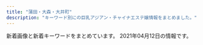 ```yaml
---
title: "蒲田・大森・大井町"
description: "キーワード別にの巨乳アジアン・チャイナエステ嬢情報をまとめました。"
---
```


新着画像と新着キーワードをまとめています。
2021年04月12日の情報です。

<DmmAffiliateIns />
<KeywordTable
  shops={
    [
    {
        "url": "http://yume-yume.info/",
        "station": "JR\u84b2\u7530\u99c5\u897f\u53e3",
        "keywords": {
            "85": 3,
            "C": 19,
            "D": 3,
            "86": 4,
            "87": 1
        },
        "name": "\u5922\u306e\u307e\u305f\u5922",
        "img_links": [
            "http://yume-yume.info/i/img/sta1.jpg",
            "http://yume-yume.info/img/st15.jpg",
            "http://yume-yume.info/img/s17.jpg",
            "http://yume-yume.info/img/s3.jpg",
            "http://yume-yume.info/img/sta17.jpg",
            "http://yume-yume.info/i/img/sta15.jpg",
            "http://yume-yume.info/img/s15.jpg",
            "http://yume-yume.info/img/st01.jpg",
            "http://yume-yume.info/img/st4.jpg",
            "http://yume-yume.info/img/s1.jpg",
            "http://yume-yume.info/img/botton.jpg",
            "http://yume-yume.info/img/nos.jpg",
            "http://yume-yume.info/i/img/sta2.jpg",
            "http://yume-yume.info/img/fla.jpg",
            "http://yume-yume.info/i/img/sta4.jpg",
            "http://a.jps.cm/yume/wp-content/uploads/sites/36/2020/12/2470AE4C-2A60-4C35-A4C8-043E2F5EF2BD.jpeg",
            "http://yume-yume.info/img/st3.jpg",
            "http://yume-yume.info/img/sta3.jpg",
            "http://yume-yume.info/i/img/sta3.jpg",
            "http://yume-yume.info/i/img/r2.jpg",
            "http://yume-yume.info/img/s2.jpg",
            "http://yume-yume.info/img/sta15.jpg",
            "http://yume-yume.info/i/img/nos.jpg",
            "http://yume-yume.info/img/sta1.jpg",
            "http://yume-yume.info/i/img/r1.jpg",
            "http://yume-yume.info/img/st2.jpg",
            "http://yume-yume.info/i/img/sta17.jpg",
            "http://yume-yume.info/img/sta2.jpg",
            "http://yume-yume.info/img/sta4.jpg",
            "http://yume-yume.info/img/s4.jpg",
            "http://yume-yume.info/img/r9.jpg",
            "http://yume-yume.info/img/mo.png",
            "http://yume-yume.info/img/st02.jpg",
            "http://yume-yume.info/img/st1.jpg",
            "http://yume-yume.info/i/img/r4.jpg",
            "http://yume-yume.info/img/st17.jpg",
            "http://yume-yume.info/i/img/r0.jpg"
        ]
    },
    {
        "keywords": {},
        "station": "JR\u5927\u68ee\u99c5\u897f\u53e3",
        "img_links": [],
        "name": "\u5922\u767e\u5408",
        "url": "http://awayuki.xyz/"
    },
    {
        "name": "No1\u30fb\u30ca\u30f3\u30d0\u30fc\u30ef\u30f3",
        "url": "http://pro-akasuri.net/",
        "img_links": [
            "http://pro-akasuri.net/staff/staff10.jpg",
            "http://pro-akasuri.net/images/banners/pic1.jpg",
            "http://pro-akasuri.net/pic/pic7.jpg",
            "http://pro-akasuri.net/pic/pic2.jpg",
            "http://pro-akasuri.net/images/banners/bill.jpg",
            "http://pro-akasuri.net/staff/staff13.jpg",
            "http://pro-akasuri.net/staff/staff9.jpg",
            "http://pro-akasuri.net/staff/staff1.jpg",
            "http://pro-akasuri.net/images/banners/2.png",
            "http://pro-akasuri.net/pic/pic8.jpg",
            "http://pro-akasuri.net/staff/staff11.jpg",
            "http://pro-akasuri.net/staff/staff5.jpg",
            "http://pro-akasuri.net/images/banners/side-oil.png",
            "https://ranking-deli.jp/assets/img/user/link/2020bnr04.jpg",
            "http://pro-akasuri.net/images/banners/top1.jpg",
            "http://pro-akasuri.net/images/banners/b-tel.png",
            "http://pro-akasuri.net/images/banners/b-credit.png",
            "http://pro-akasuri.net/staff/staff6.jpg",
            "http://pro-akasuri.net/images/banners/eyecatch4.jpg",
            "http://pro-akasuri.net/images/banners/b-3f.png",
            "http://pro-akasuri.net/staff/staff7.jpg",
            "http://pro-akasuri.net/pic/pic3.jpg",
            "http://pro-akasuri.net/pic/pic5.jpg",
            "http://pro-akasuri.net/images/banners/1.png",
            "http://pro-akasuri.net/images/banners/pic4.jpg",
            "http://pro-akasuri.net/images/banners/eyecatch1.jpg",
            "http://pro-akasuri.net/pic/pic4.jpg",
            "http://pro-akasuri.net/images/banners/pic2.jpg",
            "http://pro-akasuri.net/pic/pic1.jpg",
            "http://pro-akasuri.net/pic/pic6.jpg",
            "http://pro-akasuri.net/images/banners/3.png",
            "http://pro-akasuri.net/images/banners/pic3.jpg",
            "http://pro-akasuri.net/images/banners/top2.png"
        ],
        "station": "JR\u84b2\u7530\u99c5\u897f\u53e3",
        "keywords": {}
    },
    {
        "name": "\u7652\u7652\u5802",
        "img_links": [
            "http://yuyudou.com/images/index_an/index_an_04.png",
            "http://yuyudou.com/images/home/index_09.png",
            "http://yuyudou.com/images/home/top6.jpg",
            "http://yuyudou.com/images/home/index_05.png",
            "http://yuyudou.com/images/index_an/index_bn_07.png",
            "http://yuyudou.com/images/home/index_07.png",
            "http://yuyudou.com/images/home/top.jpg",
            "http://yuyudou.com/images/home/index_39.png",
            "http://yuyudou.com/images/home/index_011.png",
            "http://yuyudou.com/images/index_an/index_an_05.png",
            "http://yuyudou.com/images/index_an/index_an_03.png",
            "http://yuyudou.com/images/home/index_63.png",
            "http://yuyudou.com/images/home/top7.jpg",
            "http://yuyudou.com/images/home/index_012.png",
            "http://yuyudou.com/images/index_an/index_an_06.png",
            "http://yuyudou.com/images/gallery/gallery_01.png",
            "http://yuyudou.com/images/index_an/index_bn_02.png",
            "http://yuyudou.com/images/index_an/index_bn_01.png",
            "http://yuyudou.com/images/home/index_29.png",
            "http://yuyudou.com/images/index_an/index_an_01.png",
            "http://yuyudou.com/images/top_flash_02.jpg",
            "http://yuyudou.com/images/index_an/index_bn_05.png",
            "http://yuyudou.com/images/home/index_59.png",
            "http://yuyudou.com/images/index_an/index_bn_06.png",
            "http://yuyudou.com/images/index_an/index_an_07.png",
            "http://yuyudou.com/images/home/index_010.png",
            "http://yuyudou.com/images/top_flash_01.jpg",
            "http://yuyudou.com/images/top_flash_03.jpg",
            "http://yuyudou.com/images/headerParts01.png",
            "http://yuyudou.com/images/index_an/index_an_02.png",
            "http://yuyudou.com/images/index_an/index_bn_03.png",
            "http://yuyudou.com/images/home/top5.jpg"
        ],
        "station": "JR\u5927\u68ee\u99c5\u6771\u53e3",
        "url": "http://yuyudou.com/",
        "keywords": {}
    },
    {
        "url": "http://www.es-kizuna.com/",
        "name": "\u4fe1\u8afe",
        "station": "JR\u84b2\u7530\u99c5\u6771\u53e3",
        "img_links": [
            "http://www.es-kizuna.com/images/upload/thumb/512a839e9f628217.jpg",
            "http://www.es-kizuna.com/images/index_03.jpg",
            "http://www.es-kizuna.com/images/upload/d9992ab71594c264.jpg",
            "http://www.es-kizuna.com/images/upload/457777bab605fd6c.jpg",
            "http://www.es-kizuna.com/images/upload/cb8510a706fab39a.jpg",
            "http://www.es-kizuna.com/images/upload/thumb/70b3f2c5fd5ba3c2.jpg",
            "http://www.es-kizuna.com/images/upload/thumb/176c5dafbf5a471f.jpg",
            "http://www.es-kizuna.com/s/images/icon_topics.png",
            "http://www.es-kizuna.com/s/images/r03.jpg",
            "http://www.es-kizuna.com/s/images/icon_covergirl.png",
            "http://www.es-kizuna.com/s/images/r05.jpg",
            "http://www.es-kizuna.com/images/upload/816b7be31924a7a4.jpg",
            "http://www.es-kizuna.com/images/index_04.jpg",
            "http://www.es-kizuna.com/images/upload/906a0df423fbb2d3.jpg",
            "http://www.es-kizuna.com/images/upload/7838ea888884524b.jpg",
            "http://www.es-kizuna.com/images/upload/eb01fa6066ea365b.jpg",
            "http://www.es-kizuna.com/images/upload/thumb/eb01fa6066ea365b.jpg",
            "http://www.es-kizuna.com/images/upload/70b3f2c5fd5ba3c2.jpg",
            "http://www.es-kizuna.com/images/upload/74cd025a30d9e087.jpg",
            "http://www.es-kizuna.com/images/index_08.jpg",
            "http://www.es-kizuna.com/images/upload/thumb/d9992ab71594c264.jpg",
            "http://www.es-kizuna.com/images/index_09.jpg",
            "http://www.es-kizuna.com/images/upload/thumb/af4e2bbad7299fcd.jpg",
            "http://www.es-kizuna.com/images/upload/thumb/51fd5ad614fd9171.jpg",
            "http://www.es-kizuna.com/images/link_10.jpg",
            "http://www.es-kizuna.com/images/upload/thumb/51167bb9818d647a.jpg",
            "http://www.es-kizuna.com/images/upload/0e136c01c9b7ee9f.jpg",
            "http://www.es-kizuna.com/images/nei_13.jpg",
            "http://www.es-kizuna.com/images/upload/thumb/fc1e816a0e9f3d61.jpg",
            "http://www.es-kizuna.com/images/upload/thumb/278a23174652d127.jpg",
            "http://www.es-kizuna.com/images/upload/90479f4e0f80f012.jpg",
            "http://www.es-kizuna.com/images/index_13.jpg",
            "http://www.es-kizuna.com/images/upload/a3fc0798b98de17a.jpg",
            "http://www.es-kizuna.com/images/info_10.jpg",
            "http://www.es-kizuna.com/images/upload/thumb/e3d8e9cc1955e028.jpg",
            "http://www.es-kizuna.com/images/upload/e7512ab59589d7df.jpg",
            "http://www.es-kizuna.com/images/upload/278a23174652d127.jpg",
            "http://www.es-kizuna.com/images/sys.jpg",
            "http://www.es-kizuna.com/images/upload/thumb/13be44c647bb867f.jpg",
            "http://www.es-kizuna.com/s/images/icon_tel.png",
            "http://www.es-kizuna.com/images/upload/thumb/2c3b2096bf7b4e42.jpg",
            "http://www.es-kizuna.com/images/sys_10.jpg",
            "http://www.es-kizuna.com/images/upload/d60152fbb8818830.jpg",
            "http://www.es-kizuna.com/girl/02.jpg",
            "http://www.es-kizuna.com/images/upload/thumb/906a0df423fbb2d3.jpg",
            "http://www.es-kizuna.com/images/upload/thumb/231cb96ee14483b0.jpg",
            "http://www.es-kizuna.com/images/upload/thumb/8362069090b0f4f4.jpg",
            "http://www.es-kizuna.com/images/index_06.jpg",
            "http://www.es-kizuna.com/images/upload/a276f4fa83885320.jpg",
            "http://www.es-kizuna.com/images/upload/thumb/7838ea888884524b.jpg",
            "http://www.es-kizuna.com/images/upload/176c5dafbf5a471f.jpg",
            "http://www.es-kizuna.com/s/images/icon_staff.png",
            "http://www.es-kizuna.com/images/upload/thumb/005440d58cf3c3e3.jpg",
            "http://www.es-kizuna.com/images/01.jpg",
            "http://www.es-kizuna.com/images/upload/thumb/cdfe0ac3b37d9e89.jpg",
            "http://www.es-kizuna.com/images/upload/512a839e9f628217.jpg",
            "http://www.es-kizuna.com/images/upload/8362069090b0f4f4.jpg",
            "http://www.es-kizuna.com/images/upload/thumb/3f05da7e8b1e2a64.jpg",
            "http://www.es-kizuna.com/images/rec.jpg",
            "http://www.es-kizuna.com/images/upload/057f6eb7b663a5b2.jpg",
            "http://www.es-kizuna.com/s/images/r02.jpg",
            "http://www.es-kizuna.com/images/upload/thumb/c960f33dbf650433.jpg",
            "http://www.es-kizuna.com/images/upload/cdfe0ac3b37d9e89.jpg",
            "http://www.es-kizuna.com/images/upload/thumb/d60152fbb8818830.jpg",
            "http://www.es-kizuna.com/images/upload/0c3e441832e219b9.jpg",
            "http://www.es-kizuna.com/images/acc_11.jpg",
            "http://www.es-kizuna.com/images/upload/20f11bb41bae978b.jpg",
            "http://www.es-kizuna.com/images/upload/thumb/74cd025a30d9e087.jpg",
            "http://www.es-kizuna.com/images/upload/4e06a72d8daae521.jpg",
            "http://www.es-kizuna.com/s/girl/01.jpg",
            "http://www.es-kizuna.com/images/index_07.jpg",
            "http://www.es-kizuna.com/images/upload/d1e7ed258cdb019f.jpg",
            "http://www.es-kizuna.com/images/upload/3f05da7e8b1e2a64.jpg",
            "http://www.es-kizuna.com/images/upload/51fd5ad614fd9171.jpg",
            "http://www.es-kizuna.com/images/upload/6453e2e9c3a4d010.jpg",
            "http://www.es-kizuna.com/images/upload/thumb/816b7be31924a7a4.jpg",
            "http://www.es-kizuna.com/images/upload/thumb/e7512ab59589d7df.jpg",
            "http://www.es-kizuna.com/images/upload/thumb/325450f713ec1345.jpg",
            "http://www.es-kizuna.com/images/upload/4bb15c40db5d3b9b.jpg",
            "http://www.es-kizuna.com/images/upload/thumb/4e06a72d8daae521.jpg",
            "http://www.es-kizuna.com/s/images/icon_info.png",
            "http://www.es-kizuna.com/images/upload/thumb/0e136c01c9b7ee9f.jpg",
            "http://www.es-kizuna.com/images/upload/thumb/cb8510a706fab39a.jpg",
            "http://www.es-kizuna.com/images/upload/c960f33dbf650433.jpg",
            "http://www.es-kizuna.com/images/index_11.jpg",
            "http://www.es-kizuna.com/images/upload/thumb/5d70ee2b832fe6be.jpg",
            "http://www.es-kizuna.com/images/02.jpg",
            "http://www.es-kizuna.com/images/acc_10.jpg",
            "http://www.es-kizuna.com/images/upload/thumb/90479f4e0f80f012.jpg",
            "http://www.es-kizuna.com/images/upload/thumb/d1e7ed258cdb019f.jpg",
            "http://www.es-kizuna.com/images/upload/thumb/35306ad0d9e9ff00.jpg",
            "http://www.es-kizuna.com/images/upload/thumb/20f11bb41bae978b.jpg",
            "http://www.es-kizuna.com/images/rec_10.jpg",
            "http://www.es-kizuna.com/images/line.jpg",
            "http://www.es-kizuna.com/images/upload/thumb/0c3e441832e219b9.jpg",
            "http://www.es-kizuna.com/images/staff_10.jpg",
            "http://www.es-kizuna.com/images/upload/thumb/5f28f084cf9311ec.jpg",
            "http://www.es-kizuna.com/images/upload/231cb96ee14483b0.jpg",
            "http://www.es-kizuna.com/images/upload/e3d8e9cc1955e028.jpg",
            "http://www.es-kizuna.com/images/upload/thumb/6453e2e9c3a4d010.jpg",
            "http://www.es-kizuna.com/images/upload/thumb/057f6eb7b663a5b2.jpg",
            "http://www.es-kizuna.com/images/upload/thumb/048b127f7fe7756c.jpg",
            "http://www.es-kizuna.com/images/upload/thumb/a276f4fa83885320.jpg",
            "http://www.es-kizuna.com/images/upload/thumb/03e6c9860ab53664.jpg",
            "http://www.es-kizuna.com/images/index_05.jpg",
            "http://www.es-kizuna.com/images/index_02.jpg",
            "http://www.es-kizuna.com/images/upload/af4e2bbad7299fcd.jpg",
            "http://www.es-kizuna.com/s/images/icon_top.png",
            "http://www.es-kizuna.com/images/upload/thumb/4bb15c40db5d3b9b.jpg",
            "http://www.es-kizuna.com/images/upload/5d70ee2b832fe6be.jpg",
            "http://www.es-kizuna.com/s/images/r01.jpg",
            "http://www.es-kizuna.com/images/upload/thumb/a3fc0798b98de17a.jpg",
            "http://www.es-kizuna.com/images/upload/thumb/457777bab605fd6c.jpg",
            "http://www.es-kizuna.com/images/upload/03e6c9860ab53664.jpg"
        ],
        "keywords": {
            "84": 4,
            "D": 42,
            "88": 10,
            "87": 10,
            "C": 14,
            "F": 4,
            "E": 14,
            "\u30bb\u30af\u30b7\u30fc": 1,
            "85": 32,
            "86": 18
        }
    },
    {
        "url": "http://mensbali.net/",
        "name": "Men\u2019sBali\uff5e\u30e1\u30f3\u30ba\u30d0\u30ea\uff5e",
        "station": "JR\u5927\u4e95\u753a\u99c5\u4e2d\u592e\u897f\u53e3",
        "img_links": [
            "http://mensbali.net/images/top_newface3.jpg",
            "http://mensbali.net/images/st/coco_1.jpg",
            "https://menlog.net/link/menlog20040.jpg",
            "http://mensbali.net/images/side_mobile2.jpg",
            "http://mensbali.net/images/top_desc.jpg",
            "http://mensbali.net/sp/image/head_slide2.jpg",
            "http://mensbali.net/images/st/st3.jpg",
            "http://mensbali.net/sp/image/head_slide.jpg",
            "http://mensbali.net/images/st/mana.jpg",
            "http://mensbali.net/images/st/mai2.jpg",
            "http://mensbali.net/images/heading_pickup.jpg",
            "http://mensbali.net/images/st/riri3.jpg",
            "http://mensbali.net/images/st/yura.jpg",
            "http://mensbali.net/images/st/erika_1.jpg",
            "http://mensbali.net/images/st/maya.jpg",
            "http://mensbali.net/images/st/coco_2.jpg",
            "http://mensbali.net/images/st/saya_2.jpg",
            "http://mensbali.net/images/st/saya_3.jpg",
            "http://mensbali.net/images/st/yuki.jpg",
            "http://mensbali.net/images/st/moe3.jpg",
            "http://mensbali.net/images/heading_new_staff.jpg",
            "http://mensbali.net/images/st/riri2.jpg",
            "http://mensbali.net/images/st/erika_2.jpg",
            "http://mensbali.net/images/st/moe1.jpg",
            "http://mensbali.net/sp/image/head.jpg",
            "http://mensbali.net/images/st/erika_3.jpg",
            "http://mensbali.net/images/st/moe2.jpg",
            "http://mensbali.net/images/st/ayu.jpg",
            "http://mensbali.net/images/st/kana.jpg",
            "http://mensbali.net/images/side_interior.jpg",
            "http://mensbali.net/images/st/sena.jpg",
            "http://mensbali.net/images/st/riri1.jpg",
            "http://mensbali.net/images/link/mens-esthe1.png",
            "http://mensbali.net/images/footer_bg.jpg",
            "http://mensbali.net/images/heading_news.jpg",
            "http://mensbali.net/images/top_newface.jpg",
            "http://mensbali.net/images/st/saya_1.jpg",
            "http://mensbali.net/sp/image/head_slide3.jpg",
            "http://mensbali.net/images/heading_bottom_staff.jpg",
            "http://mensbali.net/images/st/coco_3.jpg"
        ],
        "keywords": {}
    },
    {
        "img_links": [
            "http://www.majo.esjp.info/images/slider/2.jpg",
            "http://www.majo.esjp.info/img/tel.png",
            "http://www.majo.esjp.info/images/slider/3.jpg",
            "http://www.majo.esjp.info/img/pickup.jpg",
            "http://www.majo.esjp.info/files/003-02.jpg",
            "http://www.majo.esjp.info/img/ttl_news.png",
            "http://www.majo.esjp.info/img/goback.jpg",
            "http://www.majo.esjp.info/files/003.jpg",
            "http://www.majo.esjp.info/files/005-02.jpg",
            "http://www.majo.esjp.info/images/slider/1.jpg",
            "http://www.majo.esjp.info/files/005.jpg",
            "http://www.majo.esjp.info/img/ttl_info.png",
            "http://www.majo.esjp.info/img/btn_side_mobile.jpg"
        ],
        "station": "JR\u84b2\u7530\u99c5\u897f\u53e3",
        "name": "\u604b",
        "keywords": {
            "C": 9,
            "87": 2,
            "85": 2,
            "D": 4
        },
        "url": "http://www.majo.esjp.info/"
    },
    {
        "keywords": {},
        "station": "JR\u84b2\u7530\u99c5\u6771\u53e3",
        "img_links": [],
        "url": "http://www.es-md.net/",
        "name": "\u30bd\u30a6\u30eb\u30aa\u30f3\u30cb"
    },
    {
        "url": "http://hana.ests.jp/",
        "name": "\u83ef\u30fb\u306f\u306a",
        "keywords": {
            "D": 47,
            "84": 6,
            "86": 17,
            "C": 18,
            "83": 6,
            "87": 12,
            "85": 6
        },
        "img_links": [
            "http://hana.ests.jp/photos/sites/38/2018/10/2018102212515098.jpg",
            "http://hana.ests.jp/images/themes/blue/s_ranking.png",
            "http://hana.ests.jp/images/themes/blue/s_news.png",
            "http://hana.ests.jp/photos/sites/38/2018/10/2018102215070310.jpg",
            "http://hana.ests.jp/photos/sites/38/2018/12/2018122818061554.jpg",
            "http://hana.ests.jp/images/room1.jpg",
            "http://hana.ests.jp/photos/sites/38/2020/12/2020120114093027.jpg",
            "http://hana.ests.jp/images/themes/blue/s_link.png",
            "http://hana.ests.jp/images/themes/blue/no2.png",
            "http://hana.ests.jp/images/themes/blue/line.png",
            "http://hana.ests.jp/photos/sites/38/2019/11/2019111817153489.jpg",
            "http://hana.ests.jp/images/themes/blue/no1.png",
            "http://hana.ests.jp/images/themes/blue/s_pickup.png",
            "http://hana.ests.jp/images/themes/blue/s_staff.png",
            "http://hana.ests.jp/images/room2.jpg",
            "http://hana.ests.jp/images/themes/blue/mobile.jpg",
            "http://hana.ests.jp/images/room4.jpg",
            "http://hana.ests.jp/photos/sites/38/2021/04/2021040716243284.jpg",
            "http://hana.ests.jp/images/room3.jpg",
            "http://hana.ests.jp/images/themes/blue/s_newface.png",
            "http://hana.ests.jp/photos/sites/38/2019/04/2019040810452923.jpg",
            "http://hana.ests.jp/photos/sites/38/2018/05/2018052410461655.jpg",
            "http://hana.ests.jp/images/themes/blue/r3.jpg",
            "http://hana.ests.jp/images/themes/blue/s_zysx.png"
        ],
        "station": "JR\u84b2\u7530\u99c5\u897f\u53e3"
    },
    {
        "keywords": {},
        "station": "JR\u5927\u68ee\u99c5\u6771\u53e3",
        "url": "http://es-kosumosu.com/",
        "name": "\u30d0\u30a4\u30aa\u30ec\u30c3\u30c8",
        "img_links": [
            "http://es-kosumosu.com/images/room/photo03.jpg",
            "http://es-kosumosu.com/images/system/sys01.jpg",
            "http://es-kosumosu.com/girl/6.jpg",
            "http://es-kosumosu.com/girl/5.jpg",
            "http://es-kosumosu.com/images/return.png",
            "http://es-kosumosu.com/images/room/photo04.jpg",
            "http://es-kosumosu.com/images/room/photo01.jpg",
            "http://es-kosumosu.com/images/room/photo05.jpg",
            "http://es-kosumosu.com/girl/2.jpg",
            "http://es-kosumosu.com/images/room/photo02.jpg",
            "http://es-kosumosu.com/girl/1.jpg",
            "http://es-kosumosu.com/images/info.jpg",
            "http://es-kosumosu.com/girl/3.jpg",
            "http://es-kosumosu.com/images/staff_mitashi.jpg",
            "http://es-kosumosu.com/girl/4.jpg",
            "http://es-kosumosu.com/images/top_flash_01.jpg"
        ]
    },
    {
        "img_links": [
            "http://heal-msg.com/staff/rin/01.jpg",
            "http://heal-msg.com/staff/yuki/01.jpg",
            "http://heal-msg.com/images/kanban.jpg",
            "http://heal-msg.com/images/s_staff.png",
            "http://heal-msg.com/staff/ruru/01.jpg",
            "http://heal-msg.com/images/s_link.png",
            "http://heal-msg.com/images/staff_bj3.jpg",
            "http://heal-msg.com/staff/yuyu/01.jpg",
            "http://heal-msg.com/images/staff0.jpg",
            "http://heal-msg.com/images/top.jpg",
            "http://heal-msg.com/images/s_news.png",
            "http://heal-msg.com/images/news_bj3.jpg"
        ],
        "keywords": {},
        "name": "Sweet Time",
        "url": "http://heal-msg.com/",
        "station": "JR\u5927\u68ee\u99c5\u6771\u53e3"
    },
    {
        "station": "JR\u5927\u68ee\u99c5\u897f\u53e3",
        "keywords": {
            "\u30bb\u30af\u30b7\u30fc": 3
        },
        "url": "http://spa-omori.com/",
        "img_links": [
            "http://spa-omori.com/wp-content/uploads/2021/04/Screenshot_20210403-170748.png",
            "http://spa-omori.com/wp-content/uploads/2020/12/1607832354643.jpg",
            "http://spa-omori.com/wp-content/uploads/2021/03/mmexport1615287725391-1.jpg",
            "http://spa-omori.com/wp-content/themes/Aaron/picture/zi_staff-1558966169073.png",
            "http://spa-omori.com/wp-content/uploads/2019/10/d2.jpg",
            "http://spa-omori.com/wp-content/themes/Aaron/picture/sign-1558966169154.png",
            "http://spa-omori.com/wp-content/uploads/2019/10/mmexport1571245049830.jpg",
            "http://spa-omori.com/wp-content/themes/Aaron/picture/s_news-1558972223845.png",
            "http://spa-omori.com/wp-content/uploads/2020/01/mmexport1611389971637.jpg",
            "http://spa-omori.com/wp-content/uploads/2019/10/c2.jpg",
            "http://spa-omori.com/wp-content/uploads/2020/11/1616139730689.jpg",
            "http://spa-omori.com/wp-content/themes/Aaron/picture/sign-1558966169073.png",
            "http://spa-omori.com/wp-content/uploads/2019/10/1_20190531100800502-155897222384-1.jpg",
            "http://spa-omori.com/wp-content/uploads/2019/10/123456.jpg",
            "http://spa-omori.com/wp-content/uploads/2019/10/1616139728867.jpg",
            "http://spa-omori.com/wp-content/uploads/2019/10/b2.jpg",
            "http://spa-omori.com/wp-content/uploads/2019/10/w1.png",
            "http://spa-omori.com/wp-content/themes/Aaron/picture/sign-1558972223845.png",
            "http://spa-omori.com/wp-content/uploads/2019/10/mmexport1571245064770.jpg",
            "http://spa-omori.com/wp-content/themes/Aaron/picture/line-1558972223845.jpg",
            "http://spa-omori.com/wp-content/themes/Aaron/picture/sign-1558966169044.png",
            "http://spa-omori.com/wp-content/uploads/2019/10/1_20190531100800502-155896616907.jpg",
            "http://spa-omori.com/wp-content/themes/Aaron/picture/line1-1558966169073.png",
            "http://spa-omori.com/wp-content/uploads/2019/12/mmexport1575894629655.jpg",
            "http://spa-omori.com/wp-content/themes/Aaron/picture/sign-1558966169128.png",
            "http://spa-omori.com/wp-content/uploads/2019/10/mmexport1562577297511.jpg",
            "http://spa-omori.com/wp-content/uploads/2019/10/123b.png",
            "http://spa-omori.com/wp-content/themes/Aaron/picture/sign-1558966169098.png",
            "http://spa-omori.com/wp-content/uploads/2019/10/mmexport1571245061102.jpg",
            "http://spa-omori.com/wp-content/uploads/2020/03/1601219223755.jpg"
        ],
        "name": "\u30b7\u30fc\u30af\u30ec\u30c3\u30c8\u30d5\u30a1\u30f3\u30bf\u30b8\u30fc"
    },
    {
        "img_links": [
            "http://koinohana.work/_src/36226859/sign.png",
            "http://koinohana.work/_src/36246044/1-1zh4152j12m.jpg",
            "http://koinohana.work/_src/36226810/cam_20191016232507186.jpg",
            "http://koinohana.work/_src/36226808/img_2990.jpg",
            "http://koinohana.work/_src/36226912/cam_20191016232507186.jpg",
            "http://koinohana.work/_src/36226877/_dsf9383.jpg",
            "http://koinohana.work/_src/36226894/img_2891.jpg",
            "http://koinohana.work/_src/36226809/_x1m6343.jpg",
            "http://koinohana.work/_src/36226857/img20170725223357156708.png",
            "http://koinohana.work/_src/36226875/_dsf9378.jpg",
            "http://koinohana.work/_src/36226885/sign.png",
            "http://koinohana.work/_src/36226873/_dsf9382.jpg",
            "http://koinohana.work/_src/36226864/img20170726111759249054.png",
            "http://koinohana.work/_src/36246119/sign.png",
            "http://koinohana.work/_src/36226831/news.png",
            "http://koinohana.work/_src/36246048/1-1zh91451294d.jpg",
            "http://koinohana.work/_src/36246043/1-1zh4152j12m.jpg",
            "http://koinohana.work/_src/36226814/2.png",
            "http://koinohana.work/_src/36226893/img_3017.jpg",
            "http://koinohana.work/_src/38032166/9768defd8834a0030b5a45ab7a03e1f.jpg",
            "http://koinohana.work/_src/36226906/unnamed_20190718154717292.jpg",
            "http://koinohana.work/_src/36226907/unnamed_20190718154717292.jpg",
            "http://koinohana.work/_src/36226816/3.png",
            "http://koinohana.work/_src/36226825/_dsf3390.jpg",
            "http://koinohana.work/_src/36226828/img20170725121742291421.png",
            "http://koinohana.work/_src/36226841/sign-1.jpg",
            "http://koinohana.work/_src/36226869/img20170726235401893025.png",
            "http://koinohana.work/_src/36226848/sign-1.jpg",
            "http://koinohana.work/_src/36226822/5.png",
            "http://koinohana.work/_src/38032167/9768defd8834a0030b5a45ab7a03e1f.jpg",
            "http://koinohana.work/_src/36226881/img20170726235401893025.png",
            "http://koinohana.work/_src/36226812/top1.1.png",
            "http://koinohana.work/_src/36226826/_dsf3394.jpg",
            "http://koinohana.work/_src/36226820/1.png",
            "http://koinohana.work/_src/36226879/_dsf9385.jpg",
            "http://koinohana.work/_src/36226827/_dsf3386.jpg",
            "http://koinohana.work/_src/37023059/img20191113142809054841.png",
            "http://koinohana.work/_src/36226818/4.png",
            "http://koinohana.work/_src/36246047/1-1zh91451294d.jpg"
        ],
        "name": "\u30af\u30ed\u30fc\u30d0\u30fc",
        "station": "JR\u84b2\u7530\u99c5\u6771\u53e3",
        "url": "http://koinohana.work/",
        "keywords": {}
    },
    {
        "station": "JR\u84b2\u7530\u99c5\u897f\u53e3",
        "keywords": {
            "C": 6,
            "87": 10,
            "D": 8,
            "86": 4
        },
        "url": "http://www.honeys.relaxmens.com/",
        "img_links": [
            "http://www.honeys.relaxmens.com/files/005-02.jpg",
            "http://www.honeys.relaxmens.com/files/002-02.jpg",
            "http://www.honeys.relaxmens.com/files/005.jpg",
            "http://www.honeys.relaxmens.com/files/001-02.jpg",
            "http://www.honeys.relaxmens.com/files/004-03.jpg",
            "http://www.honeys.relaxmens.com/files/006.jpg",
            "http://www.honeys.relaxmens.com/files/002-03.jpg",
            "http://www.honeys.relaxmens.com/images/foot01.jpg",
            "http://www.honeys.relaxmens.com/files/004.jpg",
            "http://www.honeys.relaxmens.com/images/m-top003.jpg",
            "http://www.honeys.relaxmens.com/images/m-head01.jpg",
            "http://www.honeys.relaxmens.com/files/005-03.jpg",
            "http://www.honeys.relaxmens.com/files/007-02.jpg",
            "http://www.honeys.relaxmens.com/photo_news/upimg/1223560260d4dabadb_0.jpg",
            "http://www.honeys.relaxmens.com/photo_news/upimg/1809760616539e53d7_0.jpg",
            "http://www.honeys.relaxmens.com/images/m-top004.jpg",
            "http://www.honeys.relaxmens.com/files/002.jpg",
            "http://www.honeys.relaxmens.com/files/006-03.jpg",
            "http://www.honeys.relaxmens.com/files/004-02.jpg",
            "http://www.honeys.relaxmens.com/files/007.jpg",
            "http://www.honeys.relaxmens.com/files/003.jpg",
            "http://www.honeys.relaxmens.com/files/003-02.jpg",
            "http://www.honeys.relaxmens.com/files/003-03.jpg",
            "http://www.honeys.relaxmens.com/photo_news/upimg/854156035cd1560893_0.jpg",
            "http://www.honeys.relaxmens.com/files/006-02.jpg",
            "http://www.honeys.relaxmens.com/files/007-03.jpg",
            "http://www.honeys.relaxmens.com/files/001-03.jpg",
            "http://www.honeys.relaxmens.com/files/001.jpg",
            "http://www.honeys.relaxmens.com/images/call.png"
        ],
        "name": "\u30cf\u30cb\u30fc\u30ba"
    },
    {
        "url": "http://with-you.iest.info/",
        "img_links": [
            "http://with-you.iest.info/images/info.jpg",
            "http://with-you.iest.info/images/service2.jpg",
            "http://with-you.iest.info/images/s_staff.png",
            "http://with-you.iest.info/images/service4.jpg",
            "http://with-you.iest.info/images/s_news.jpg",
            "http://with-you.iest.info/images/service3.jpg",
            "http://with-you.iest.info/images/service1.jpg",
            "http://with-you.iest.info/images/tel.jpg",
            "http://with-you.iest.info/photos/sites/78/2019/08/2019082704375018.jpg",
            "http://with-you.iest.info/photos/sites/78/2021/01/2021011602332027.jpg",
            "http://with-you.iest.info/photos/sites/78/2021/03/2021031003373623.jpg",
            "http://with-you.iest.info/photos/sites/78/2020/04/2020041703530074.jpg",
            "http://with-you.iest.info/images/nbj3.jpg",
            "http://with-you.iest.info/photos/sites/78/2019/09/2019092708275393.jpg",
            "http://with-you.iest.info/images/s_pick.jpg",
            "http://with-you.iest.info/images/acc.jpg",
            "http://with-you.iest.info/photos/sites/78/2019/08/2019083003291365.jpg",
            "http://with-you.iest.info/images/top.png"
        ],
        "name": "with you",
        "keywords": {
            "D": 14,
            "87": 21,
            "86": 7,
            "C": 7,
            "E": 7
        },
        "station": "JR\u5927\u4e95\u753a\u99c5"
    },
    {
        "station": "\u84b2\u7530\u99c5\u897f\u53e3",
        "name": "\u604b\u306e\u82b1",
        "img_links": [
            "http://iyashimori.info/up/uploads/20201127115125t.jpg",
            "http://iyashimori.info/img/qj.png",
            "http://iyashimori.info/up/uploads/20210210211620iii.jpg",
            "http://iyashimori.info/img/price.jpg",
            "http://iyashimori.info/up/uploads/20210322213143em.jpg",
            "http://iyashimori.info/img/tel.png",
            "http://iyashimori.info/img/topimg1.jpg",
            "http://iyashimori.info/img/caution.png",
            "http://iyashimori.info/up/uploads/20200730210025e.jpg",
            "http://iyashimori.info/up/uploads/202010142346103.jpg",
            "http://iyashimori.info/up/uploads/2020062222115088.jpg",
            "http://iyashimori.info/img/topimg3.jpg",
            "http://iyashimori.info/up/uploads/20200725171457y.jpg",
            "http://iyashimori.info/up/uploads/20210327171939ha.jpg",
            "http://iyashimori.info/img/50qj.jpg",
            "http://iyashimori.info/up/uploads/20200902223249ha.jpg",
            "http://iyashimori.info/img/topimg2.jpg",
            "http://iyashimori.info/img/50staff.jpg",
            "http://iyashimori.info/up/uploads/20210204121304rin.jpg",
            "http://iyashimori.info/up/uploads/20210312180627hh.jpg",
            "http://iyashimori.info/img/telephone.png",
            "http://iyashimori.info/img/topimg.jpg",
            "http://iyashimori.info/img/totop.png",
            "http://iyashimori.info/img/50price.jpg",
            "http://iyashimori.info/up/uploads/20201219182745say.jpg"
        ],
        "url": "http://iyashimori.info/",
        "keywords": {
            "\u80f8": 1,
            "E": 2,
            "F": 6
        }
    },
    {
        "station": "JR\u84b2\u7530\u99c5\u897f\u53e3",
        "url": "http://tsuya.este.work/",
        "keywords": {
            "86": 4,
            "C": 10,
            "85": 4,
            "D": 16,
            "87": 8
        },
        "name": "\u8276 \uff5e\u3064\u3084\uff5e",
        "img_links": [
            "http://tsuya.este.work/room2.jpg",
            "http://tsuya.este.work/room1.jpg",
            "http://tsuya.este.work/1.jpg",
            "http://tsuya.este.work/s_staff.jpg",
            "http://tsuya.este.work/room4.jpg",
            "http://tsuya.este.work/s_shedule.jpg",
            "http://tsuya.este.work/2020070203014158.jpg",
            "http://tsuya.este.work/top.jpg",
            "http://tsuya.este.work/mobile.jpg",
            "http://tsuya.este.work/2019072403203754.jpg",
            "http://tsuya.este.work/202007020301278.jpg",
            "http://tsuya.este.work/s_news.jpg",
            "http://tsuya.este.work/room3.jpg",
            "http://tsuya.este.work/miho.jpg"
        ]
    },
    {
        "station": "JR\u5927\u4e95\u753a\u99c5",
        "img_links": [
            "http://onlyone.jpn.vin/images/news.png",
            "http://onlyone.jpn.vin/images/top.png",
            "http://onlyone.jpn.vin/images/room3.jpg",
            "http://onlyone.jpn.vin/photos/sites/58/2020/06/202006250602509.jpg",
            "http://onlyone.jpn.vin/images/room1.jpg",
            "http://onlyone.jpn.vin/images/s_staff.png",
            "http://onlyone.jpn.vin/images/room2.jpg",
            "http://onlyone.jpn.vin/photos/sites/58/2020/12/2020121505432512.jpg",
            "http://onlyone.jpn.vin/photos/sites/58/2020/06/2020062506024979.jpg",
            "http://onlyone.jpn.vin/photos/sites/58/2020/06/2020062506024983.jpg",
            "http://onlyone.jpn.vin/images/mobile.jpg",
            "http://onlyone.jpn.vin/photos/sites/58/2020/09/2020092305431071.jpg",
            "http://onlyone.jpn.vin/photos/sites/58/2020/10/2020100207070197.jpg",
            "http://onlyone.jpn.vin/photos/sites/58/2021/04/2021041207032611.jpg",
            "http://onlyone.jpn.vin/images/nei_bj1.png",
            "http://onlyone.jpn.vin/images/room5.jpg",
            "http://onlyone.jpn.vin/images/s_link.png",
            "http://onlyone.jpn.vin/photos/sites/58/2020/10/202010300420109.jpg",
            "http://onlyone.jpn.vin/photos/sites/58/2020/10/2020103004200463.jpg",
            "http://onlyone.jpn.vin/images/end.png",
            "http://onlyone.jpn.vin/photos/sites/58/2020/06/202006250602504.jpg"
        ],
        "keywords": {
            "86": 7,
            "85": 2,
            "C": 1,
            "D": 8
        },
        "name": "Only One",
        "url": "http://onlyone.jpn.vin/"
    },
    {
        "name": "\u30b9\u30a4\u30ab",
        "keywords": {
            "E": 2,
            "86": 2,
            "D": 8,
            "80": 2,
            "91": 2,
            "85": 3,
            "87": 1
        },
        "station": "JR\u5927\u4e95\u753a\u99c5\u4e2d\u592e\u53e3",
        "url": "http://suica.jpn.cm/",
        "img_links": [
            "http://suica.jpn.cm/images/top1.jpg",
            "http://suica.jpn.cm/photos/sites/3/2021/03/202103131725332.jpg",
            "http://suica.jpn.cm/photos/sites/3/2020/08/2020081512285962.jpg",
            "https://www.a-side.com/ad/koko/include/banner/koko_468x60.png",
            "http://suica.jpn.cm/photos/sites/3/2020/08/2020081913081173.jpg",
            "http://suica.jpn.cm/photos/sites/3/2020/08/202008151230107.jpg",
            "http://suica.jpn.cm/images/top.jpg",
            "http://suica.jpn.cm/images/2.jpg",
            "http://suica.jpn.cm/images/s_staff.png",
            "http://suica.jpn.cm/photos/sites/3/2020/08/2020082117403663.jpg",
            "http://suica.jpn.cm/photos/sites/3/2020/08/2020082117404189.jpg",
            "http://suica.jpn.cm/photos/sites/3/2020/08/202008191308233.jpg",
            "http://suica.jpn.cm/photos/sites/3/2020/08/2020081512284950.jpg",
            "http://suica.jpn.cm/photos/sites/3/2021/03/2021031016020743.jpg",
            "http://suica.jpn.cm/photos/sites/3/2020/11/2020111415464983.jpg",
            "http://suica.jpn.cm/images/news.png",
            "http://suica.jpn.cm/photos/sites/3/2020/08/2020081913081756.jpg",
            "http://suica.jpn.cm/images/1.jpg",
            "http://suica.jpn.cm/images/info.jpg",
            "http://suica.jpn.cm/photos/sites/3/2020/08/2020081512284124.jpg",
            "http://suica.jpn.cm/images/s_reruit.png"
        ]
    },
    {
        "station": "JR\u84b2\u7530\u99c5\u897f\u53e3",
        "url": "http://lucky.geo.jp/",
        "keywords": {
            "83": 48,
            "C": 48,
            "92": 12,
            "90": 36,
            "85": 24,
            "87": 24,
            "D": 36,
            "E": 24
        },
        "name": "LUCKY \uff5e\u30e9\u30c3\u30ad\u30fc\uff5e",
        "img_links": [
            "http://lucky.geo.jp/2/uploadimg/1593756798.jpg",
            "https://LUCKY.pwchp.com/images/vis_theptframe.png",
            "http://lucky.geo.jp/int1.png",
            "http://lucky.geo.jp/2/uploadimg/1596225793.jpg",
            "http://lucky.geo.jp/2/uploadimg/1613285139.jpeg",
            "http://lucky.geo.jp/2/uploadimg/1589888939.jpg",
            "http://lucky.geo.jp/vis_theptframe.png",
            "http://lucky.geo.jp/2/uploadimg/1565558725.jpg",
            "http://lucky.geo.jp/dozdLZQPkhPUwC2.png",
            "http://lucky.geo.jp/2/uploadimg/1610000464.jpeg",
            "http://lucky.geo.jp/2/uploadimg/1615487001.jpeg",
            "http://lucky.geo.jp/2/uploadimg/1610946975.jpeg",
            "http://lucky.geo.jp/2/uploadimg/1593756884.jpg",
            "http://lucky.geo.jp/2/uploadimg/1597029716.jpg",
            "http://lucky.geo.jp/2/uploadimg/1565950572.jpg",
            "http://lucky.geo.jp/2/uploadimg/1574764277.jpg"
        ]
    },
    {
        "station": "JR\u84b2\u7530\u99c5\u897f\u53e3",
        "name": "\u3075\u308f\u3075\u308f",
        "url": "http://yurari.ests.co/",
        "img_links": [],
        "keywords": {}
    },
    {
        "keywords": {},
        "name": "\u30d4\u30f3\u30afgirl",
        "station": "JR\u5927\u4e95\u753a\u99c5\u897f\u53e3",
        "img_links": [],
        "url": "http://pinkgirl.iest.info/"
    },
    {
        "img_links": [
            "http://syarumu.net/up/uploads/20171119193015nana3.jpg",
            "http://syarumu.net/up/uploads/20171016204051mayumi1.jpg",
            "http://syarumu.net/up/uploads/20171016204051mayumi.jpg",
            "http://syarumu.net/up/uploads/20190912225320hina.jpg",
            "http://syarumu.net/up/uploads/20190813233629mirai2.jpg",
            "http://syarumu.net/up/uploads/20160811191905hitomi.jpg",
            "http://syarumu.net/up/uploads/20190720013113erika.jpg",
            "http://syarumu.net/images/qj.jpg",
            "http://syarumu.net/up/uploads/20190819221937moe.jpg",
            "http://syarumu.net/up/uploads/20200728221316kan.jpg",
            "http://syarumu.net/up/uploads/20191028120109pre.jpg",
            "http://syarumu.net/images/info.png",
            "http://syarumu.net/images/tel.jpg",
            "http://syarumu.net/up/uploads/20190912225334hina2.jpg",
            "http://syarumu.net/up/uploads/20171001173455haruka.jpg",
            "http://syarumu.net/up/uploads/20160812161809aiko5.jpg",
            "http://syarumu.net/up/uploads/20160812161741aiko.jpg",
            "http://syarumu.net/up/uploads/202006222228319.jpg",
            "http://syarumu.net/up/uploads/20170406223535mao.jpg",
            "http://syarumu.net/up/uploads/20161219214103hitomi1.jpg",
            "http://syarumu.net/up/uploads/20181204215307yurika.jpg",
            "http://syarumu.net/up/uploads/20190525003719risa1.jpg",
            "http://syarumu.net/up/newsimg/20171016204113mayumi1.jpg",
            "http://syarumu.net/up/uploads/20200728221353kana.jpg",
            "http://syarumu.net/up/uploads/20160812161757aiko4.jpg",
            "http://syarumu.net/up/uploads/20190522203024saori2.jpg",
            "http://syarumu.net/up/uploads/20180802213749ai.jpg",
            "http://syarumu.net/up/uploads/2020062222282211.jpg",
            "http://syarumu.net/up/newsimg/20180519143336risa1.jpg",
            "http://syarumu.net/up/uploads/20190525003732risa.jpg",
            "http://syarumu.net/up/uploads/20190301204316ayako.jpg",
            "http://syarumu.net/up/uploads/20160813224746kasumi.jpg",
            "http://syarumu.net/up/uploads/20190903230049natumi.jpg",
            "http://syarumu.net/up/uploads/20191121214351yua.jpg",
            "http://syarumu.net/up/uploads/2017101023014120170519212939eri1.jpg",
            "http://syarumu.net/up/newsimg/20180519150354kanaa.jpg",
            "http://syarumu.net/up/uploads/20170108170417kira4.jpg",
            "http://syarumu.net/up/uploads/20190426134932sumire.jpg",
            "http://syarumu.net/images/price.jpg",
            "http://syarumu.net/up/uploads/20180802213555serina2.jpg",
            "http://syarumu.net/images/qr.jpg",
            "http://syarumu.net/up/uploads/20180802213607serina.jpg",
            "http://syarumu.net/up/uploads/20171119193048nana4.jpg",
            "http://syarumu.net/up/newsimg/20170406223636mao.jpg",
            "http://syarumu.net/up/uploads/20190714114509image.jpeg",
            "http://syarumu.net/up/uploads/20190516211959k1.jpg",
            "http://syarumu.net/up/uploads/20180802213619serina1.jpg",
            "http://syarumu.net/up/uploads/20190522203018saori1.jpg",
            "http://syarumu.net/up/uploads/20201008205617r.jpg",
            "http://syarumu.net/up/uploads/20190912225327hina1.jpg",
            "http://syarumu.net/up/uploads/20191121214442AXKE6657.jpg",
            "http://syarumu.net/up/newsimg/201707272103202.jpg",
            "http://syarumu.net/up/uploads/20190903230049natumi2.jpg",
            "http://syarumu.net/up/uploads/20190301204324ayako1.jpg",
            "http://syarumu.net/up/uploads/20190426134943sumire1.jpg",
            "http://syarumu.net/up/uploads/20171016204051mayumi2.jpg",
            "http://syarumu.net/up/uploads/20190516212007k2.jpg",
            "http://syarumu.net/up/uploads/20170106012055kira3.jpg"
        ],
        "url": "http://syarumu.net",
        "name": "\u30b7\u30e3\u30eb\u30e0",
        "keywords": {},
        "station": "JR\u84b2\u7530\u99c5\u6771\u53e3"
    },
    {
        "url": "http://www.oasis.maesjp.com/",
        "keywords": {
            "87": 8,
            "85": 24,
            "D": 16,
            "86": 8,
            "C": 32
        },
        "name": "\u30aa\u30a2\u30b7\u30b9",
        "img_links": [
            "http://www.oasis.maesjp.com/images/slider-img001.jpg",
            "http://www.oasis.maesjp.com/files/004.jpg",
            "http://www.oasis.maesjp.com/files/004-02.jpg",
            "http://www.oasis.maesjp.com/files/006.jpg",
            "http://www.oasis.maesjp.com/files/001-02.jpg",
            "http://www.oasis.maesjp.com/images/r02.jpg",
            "http://www.oasis.maesjp.com/files/002.jpg",
            "http://www.oasis.maesjp.com/images/rsubt5.png",
            "http://www.oasis.maesjp.com/files/003.jpg",
            "http://www.oasis.maesjp.com/images/m6.jpg",
            "http://www.oasis.maesjp.com/images/rsubt2.png",
            "http://www.oasis.maesjp.com/images/rsubt4.png",
            "http://www.oasis.maesjp.com/images/rsubt3.png",
            "http://www.oasis.maesjp.com/files/006-02.jpg",
            "http://www.oasis.maesjp.com/files/001.jpg",
            "http://www.oasis.maesjp.com/images/m4.jpg",
            "http://www.oasis.maesjp.com/images/rsubt6.png",
            "http://www.oasis.maesjp.com/files/003-02.jpg",
            "http://www.oasis.maesjp.com/images/rsubt7.png",
            "http://www.oasis.maesjp.com/files/002-02.jpg",
            "http://www.oasis.maesjp.com/images/m1.jpg",
            "http://www.oasis.maesjp.com/images/tel2.png",
            "http://www.oasis.maesjp.com/photo_news/upimg/186206057f263d87e0_1.jpg",
            "http://www.oasis.maesjp.com/images/slider-img002.jpg",
            "http://www.oasis.maesjp.com/images/r03.jpg",
            "http://www.oasis.maesjp.com/files/005-02.jpg",
            "http://www.oasis.maesjp.com/photo_news/upimg/112116017a8c0c8986_0.jpg",
            "http://www.oasis.maesjp.com/files/005.jpg",
            "http://www.oasis.maesjp.com/images/b-tel.png",
            "http://www.oasis.maesjp.com/images/r01.jpg",
            "http://www.oasis.maesjp.com/images/b-online.png",
            "http://www.oasis.maesjp.com/images/rsubt1.png",
            "http://www.oasis.maesjp.com/images/m2.jpg",
            "http://www.oasis.maesjp.com/images/r04.jpg",
            "http://www.oasis.maesjp.com/images/m3.jpg"
        ],
        "station": "JR\u5927\u4e95\u753a\u99c5\u4e2d\u592e\u53e3"
    },
    {
        "img_links": [
            "http://es-kamata.xyz/images/bottom.jpg",
            "http://es-kamata.xyz/images/002.jpg",
            "http://es-kamata.xyz/images/g2.jpg",
            "http://es-kamata.xyz/images/g8.jpg",
            "http://es-kamata.xyz/images/ac4.jpg",
            "http://es-kamata.xyz/images/g0.jpg",
            "http://es-kamata.xyz/images/rq01.jpg",
            "http://es-kamata.xyz/images/new_tit.jpg",
            "http://es-kamata.xyz/images/g4.jpg",
            "http://es-kamata.xyz/images/nei_bt.jpg",
            "http://es-kamata.xyz/images/001.jpg",
            "http://es-kamata.xyz/images/ml.jpg",
            "http://es-kamata.xyz/images/s1.jpg",
            "http://es-kamata.xyz/images/g1.jpg",
            "http://es-kamata.xyz/images/qiu-1.jpg",
            "http://es-kamata.xyz/images/rq03.jpg",
            "http://es-kamata.xyz/images/003.jpg",
            "http://es-kamata.xyz/images/new_d.jpg",
            "http://es-kamata.xyz/images/ac3.jpg",
            "http://es-kamata.xyz/images/ac5.jpg",
            "http://es-kamata.xyz/images/g3.jpg",
            "http://es-kamata.xyz/images/top_03.jpg",
            "http://es-kamata.xyz/images/ac2.jpg",
            "http://es-kamata.xyz/images/004.jpg",
            "http://es-kamata.xyz/images/ac1.jpg",
            "http://es-kamata.xyz/images/g5.jpg",
            "http://es-kamata.xyz/images/tel.jpg",
            "http://es-kamata.xyz/images/tw.jpg"
        ],
        "url": "http://es-kamata.xyz/",
        "keywords": {},
        "station": "JR\u84b2\u7530\u99c5\u897f\u53e3",
        "name": "\u82b1\u6c34\u6728"
    },
    {
        "img_links": [
            "http://u-care.ests.jp/images/room1.jpg",
            "http://u-care.ests.jp/photos/sites/36/2020/10/2020100919485084.jpeg",
            "http://u-care.ests.jp/photos/sites/36/2019/07/201907281834152.jpg",
            "http://u-care.ests.jp/images/s_staff.jpg",
            "http://u-care.ests.jp/images/room3.jpg",
            "http://u-care.ests.jp/images/nbj3.jpg",
            "http://u-care.ests.jp/photos/sites/36/2020/11/2020112313092447.jpg",
            "http://u-care.ests.jp/photos/sites/36/2020/01/2020012715190245.jpg",
            "http://u-care.ests.jp/images/hua.png",
            "http://u-care.ests.jp/images/s_link.jpg",
            "http://u-care.ests.jp/photos/sites/36/2021/02/2021020516323421.jpg",
            "http://u-care.ests.jp/images/mobile.jpg",
            "http://u-care.ests.jp/images/s1.png",
            "http://u-care.ests.jp/photos/sites/36/2019/11/2019110314145767.jpg",
            "http://u-care.ests.jp/photos/sites/36/2021/03/2021032615182634.jpg",
            "http://u-care.ests.jp/images/twitter.jpg",
            "http://u-care.ests.jp/photos/sites/36/2020/11/2020112313091813.jpg",
            "http://u-care.ests.jp/photos/sites/36/2021/02/2021020516324022.jpg",
            "http://u-care.ests.jp/photos/sites/36/2019/07/2019072818372591.jpg",
            "http://u-care.ests.jp/photos/sites/36/2019/07/2019072818341463.jpg",
            "http://u-care.ests.jp/photos/sites/36/2019/07/201907281834129.jpg",
            "http://u-care.ests.jp/photos/sites/36/2019/11/2019110314145623.jpg",
            "http://u-care.ests.jp/photos/sites/36/2021/03/2021032615182421.jpg",
            "http://u-care.ests.jp/images/new.jpg",
            "http://u-care.ests.jp/images/top.png",
            "http://u-care.ests.jp/images/room6.jpg",
            "http://u-care.ests.jp/images/a.png",
            "http://u-care.ests.jp/images/s_face.jpg",
            "http://u-care.ests.jp/images/b.png",
            "http://u-care.ests.jp/images/s_blog.jpg",
            "http://u-care.ests.jp/photos/sites/36/2020/12/2020120616170454.jpeg",
            "http://u-care.ests.jp/photos/sites/36/2019/07/2019072818340741.jpg",
            "http://u-care.ests.jp/photos/sites/36/2020/12/2020120314112720.jpg",
            "http://u-care.ests.jp/images/room2.jpg",
            "http://u-care.ests.jp/photos/sites/36/2020/01/2020012715190876.jpg",
            "http://u-care.ests.jp/photos/sites/36/2020/12/2020120314112231.jpg",
            "http://u-care.ests.jp/photos/sites/36/2021/04/2021040821455253.jpeg",
            "http://u-care.ests.jp/images/room4.jpg",
            "http://u-care.ests.jp/photos/sites/36/2019/07/2019072818340893.jpg",
            "http://u-care.ests.jp/photos/sites/36/2020/12/2020120314113358.jpg",
            "http://u-care.ests.jp/images/s_pick.jpg",
            "http://u-care.ests.jp/images/nbj1.jpg",
            "http://u-care.ests.jp/images/room5.jpg",
            "http://u-care.ests.jp/images/pick_bj1.jpg",
            "http://u-care.ests.jp/images/pick_bj3.jpg",
            "http://u-care.ests.jp/photos/sites/36/2019/07/2019072818341268.jpg",
            "http://u-care.ests.jp/photos/sites/36/2021/04/2021040821454611.jpeg",
            "http://u-care.ests.jp/photos/sites/36/2019/07/2019072818341331.jpg",
            "http://u-care.ests.jp/images/1.jpg",
            "http://u-care.ests.jp/images/cocoiineputiandian.jpg",
            "http://u-care.ests.jp/images/s.png"
        ],
        "keywords": {
            "89": 30,
            "85": 28,
            "F": 16,
            "E": 14,
            "87": 56,
            "D": 114,
            "C": 12,
            "86": 42
        },
        "url": "http://u-care.ests.jp/",
        "station": "JR\u84b2\u7530\u99c5\u897f\u53e3",
        "name": "CoCo.\u30a4\u30a4\u306d!"
    },
    {
        "img_links": [
            "http://rainbowest.info/up/uploads/20181126232839r.jpg",
            "http://rainbowest.info/up/uploads/20201030211457ri1.jpg",
            "http://rainbowest.info/images/rec.png",
            "http://rainbowest.info/images/header_bg.png",
            "http://rainbowest.info/up/uploads/20201030211630ri2.jpg",
            "http://rainbowest.info/up/uploads/20181126233152s.jpg",
            "http://rainbowest.info/images/t2.png",
            "http://rainbowest.info/images/ttl_staff.png",
            "http://rainbowest.info/images/ttl_qj.png",
            "http://rainbowest.info/images/price.jpg",
            "http://rainbowest.info/images/ttl_price.png",
            "http://rainbowest.info/up/uploads/20200920192127a.jpg",
            "http://rainbowest.info/images/t1.png",
            "http://rainbowest.info/up/uploads/20181126233125aya.jpg",
            "http://rainbowest.info/images/s2.jpg",
            "http://rainbowest.info/images/k.png"
        ],
        "keywords": {},
        "station": "JR\u84b2\u7530\u99c5\u6771\u53e3",
        "url": "http://rainbowest.info/",
        "name": "\u30de\u30ea\u30e2"
    },
    {
        "img_links": [],
        "keywords": {},
        "url": "http://rin-rinpa.info/",
        "station": "JR\u5927\u4e95\u753a\u99c5\u4e2d\u592e\u53e3",
        "name": "\u3064\u307c\u307f"
    },
    {
        "name": "\u771f\u5fc3",
        "url": "http://k-rlx.info/",
        "station": "JR\u5927\u68ee\u99c5\u6771\u53e3",
        "img_links": [
            "http://k-rlx.info/girls/05.jpg",
            "http://k-rlx.info/images/index_28.jpg",
            "http://k-rlx.info/girls/04.jpg",
            "http://k-rlx.info/images/index_12.jpg",
            "http://k-rlx.info/images/index_21.jpg",
            "http://k-rlx.info/images/index_30.jpg",
            "http://k-rlx.info/images/index_05.jpg",
            "http://k-rlx.info/girls/08.jpg",
            "http://k-rlx.info/images/index_01.jpg",
            "http://k-rlx.info/girls/02.jpg",
            "http://k-rlx.info/images/index_20.jpg",
            "http://k-rlx.info/images/index_09.jpg",
            "http://k-rlx.info/images/index_22.jpg",
            "http://k-rlx.info/images/info.jpg",
            "http://k-rlx.info/images/index_18.jpg",
            "http://k-rlx.info/images/index_06.jpg",
            "http://k-rlx.info/images/index_07.jpg",
            "http://k-rlx.info/images/index_29.jpg",
            "http://k-rlx.info/images/03.jpg",
            "http://k-rlx.info/images/index_24.jpg",
            "http://k-rlx.info/images/index_16.jpg",
            "http://k-rlx.info/girls/01.jpg",
            "http://k-rlx.info/images/index_10.jpg",
            "http://k-rlx.info/images/index_13.jpg",
            "http://k-rlx.info/images/index_04.jpg",
            "http://k-rlx.info/girls/00.jpg",
            "http://k-rlx.info/images/index_08.jpg",
            "http://k-rlx.info/images/index_02.jpg",
            "http://k-rlx.info/images/staff_15.jpg",
            "http://k-rlx.info/images/index_26.jpg",
            "http://k-rlx.info/images/index_27.jpg",
            "http://k-rlx.info/images/index_03.jpg",
            "http://k-rlx.info/images/index_17.jpg",
            "http://k-rlx.info/images/02.jpg",
            "http://k-rlx.info/images/info_15.jpg",
            "http://k-rlx.info/images/rec_15.jpg",
            "http://k-rlx.info/images/rec.jpg",
            "http://k-rlx.info/images/01.jpg",
            "http://k-rlx.info/images/index_19.jpg",
            "http://k-rlx.info/images/sub_28.jpg",
            "http://k-rlx.info/images/index_25.jpg",
            "http://k-rlx.info/girls/03.jpg"
        ],
        "keywords": {
            "C": 4,
            "88": 3,
            "90": 1,
            "86": 1,
            "D": 1
        }
    },
    {
        "img_links": [],
        "url": "http://sweet-room.iest.info/",
        "station": "JR\u84b2\u7530\u99c5\u897f\u53e3",
        "keywords": {},
        "name": "SWEET ROOM"
    },
    {
        "keywords": {
            "88": 2,
            "90": 2,
            "C": 10,
            "86": 4,
            "85": 2
        },
        "name": "\u5065\u5eb7\u306e\u5bb6",
        "station": "\u9752\u7269\u6a2a\u4e01\u99c5",
        "url": "http://kenkounoie.relax-fk.com/",
        "img_links": [
            "http://kenkounoie.relax-fk.com/images/cast07.png",
            "http://kenkounoie.relax-fk.com/images/main-visual.png",
            "http://kenkounoie.relax-fk.com/images/cast05.png",
            "http://kenkounoie.relax-fk.com/images/cast08.png",
            "http://kenkounoie.relax-fk.com/images/sub-visual.png",
            "http://kenkounoie.relax-fk.com/images/kansen.png",
            "http://kenkounoie.relax-fk.com/images/cast06.png",
            "http://kenkounoie.relax-fk.com/images/cast04.png"
        ]
    },
    {
        "url": "http://www.reijin.mensest.com/",
        "keywords": {
            "82": 6,
            "86": 6,
            "C": 18,
            "87": 18,
            "D": 24
        },
        "img_links": [
            "http://www.reijin.mensest.com/images/sp_top.jpg",
            "http://www.reijin.mensest.com/images/top.png",
            "http://www.reijin.mensest.com/files/003.jpg",
            "http://www.reijin.mensest.com/files/002.jpg",
            "http://www.reijin.mensest.com/files/005.jpg",
            "http://www.reijin.mensest.com/files/004.jpg",
            "http://www.reijin.mensest.com/files/001.jpg",
            "http://www.reijin.mensest.com/photo_news/upimg/74106606ffaa98faa2_0.jpg"
        ],
        "name": "\u604b\u611b\u5b66\u5712",
        "station": "JR\u5927\u4e95\u753a\u99c5\u4e2d\u592e\u897f\u53e3"
    },
    {
        "name": "\u30b3\u30b9\u30e2\u30b9",
        "keywords": {
            "C": 13
        },
        "url": "http://www.cosmos.relaxjp.info/",
        "img_links": [
            "http://www.cosmos.relaxjp.info/common/img/image3.jpg",
            "http://www.cosmos.relaxjp.info/files/001.jpg",
            "http://www.cosmos.relaxjp.info/photo_news/upimg/18630606fd1936e3b3_0.jpg",
            "http://www.cosmos.relaxjp.info/files/007.jpg",
            "http://www.cosmos.relaxjp.info/common/img/shop/r2.jpg",
            "http://www.cosmos.relaxjp.info/files/004.jpg",
            "http://www.cosmos.relaxjp.info/images/call_sp.png",
            "http://www.cosmos.relaxjp.info/files/003.jpg",
            "http://www.cosmos.relaxjp.info/common/img/top_img001.png",
            "http://www.cosmos.relaxjp.info/common/img/image2.jpg",
            "http://www.cosmos.relaxjp.info/common/img/shop/r3.jpg",
            "http://www.cosmos.relaxjp.info/files/005.jpg",
            "http://www.cosmos.relaxjp.info/files/006.jpg",
            "http://www.cosmos.relaxjp.info/files/002.jpg",
            "http://www.cosmos.relaxjp.info/common/img/image1.jpg",
            "http://www.cosmos.relaxjp.info/common/img/shop/r1.jpg",
            "http://www.cosmos.relaxjp.info/common/img/shop/r4.jpg"
        ],
        "station": "JR\u5927\u68ee\u99c5\u897f\u53e3"
    },
    {
        "url": "http://es-refine.xyz/",
        "name": "Refine\u30fb\u30ea\u30d5\u30a1\u30a4\u30f3",
        "keywords": {
            "C": 12
        },
        "station": "JR\u5927\u68ee\u99c5\u6771\u53e3",
        "img_links": [
            "http://es-refine.xyz/images/a5.jpg",
            "http://es-refine.xyz/images/g2.jpg",
            "http://es-refine.xyz/images/a6.jpg",
            "http://es-refine.xyz/images/pickup_t.jpg",
            "http://es-refine.xyz/images/4.jpg",
            "http://es-refine.xyz/images/g02.jpg",
            "http://es-refine.xyz/images/g8.jpg",
            "http://es-refine.xyz/images/a2.jpg",
            "http://es-refine.xyz/images/3.jpg",
            "http://es-refine.xyz/images/g.jpg",
            "http://es-refine.xyz/images/end.png",
            "http://es-refine.xyz/images/r3.jpg",
            "http://es-refine.xyz/images/a1.jpg",
            "http://es-refine.xyz/images/a3.jpg",
            "http://es-refine.xyz/images/r2.jpg",
            "http://es-refine.xyz/images/g7.jpg",
            "http://es-refine.xyz/images/tite-link.jpg",
            "http://es-refine.xyz/images/mobile.jpg",
            "http://es-refine.xyz/images/tite-staff.jpg",
            "http://es-refine.xyz/images/top.jpg",
            "http://es-refine.xyz/images/g6.jpg",
            "http://es-refine.xyz/images/a4.jpg"
        ]
    },
    {
        "keywords": {
            "88": 5,
            "D": 14,
            "91": 4,
            "85": 4,
            "86": 1
        },
        "img_links": [
            "http://www.es-princess.com/images/upload/thumb/fac24168ab90cc92.jpg",
            "http://www.es-princess.com/s/uploads/02.jpg",
            "http://www.es-princess.com/images/upload/thumb/b5e216c30766fe2c.jpg",
            "http://www.es-princess.com/s/images/t6.jpg",
            "http://www.es-princess.com/images/index_13.jpg",
            "http://www.es-princess.com/images/staff_13.jpg",
            "http://www.es-princess.com/s/image/nav_hotel.png",
            "http://www.es-princess.com/images/upload/thumb/33b8e868c76e480e.jpg",
            "http://www.es-princess.com/s/images/t8.jpg",
            "http://www.es-princess.com/images/upload/thumb/d0adbd6a55204cc6.jpg",
            "http://www.es-princess.com/images/index_29.jpg",
            "http://www.es-princess.com/images/index_31.jpg",
            "http://www.es-princess.com/images/upload/thumb/8daadfa86c3af0ee.jpg",
            "http://www.es-princess.com/girl/01.jpg",
            "http://www.es-princess.com/images/index_03.jpg",
            "http://www.es-princess.com/images/upload/thumb/34d0c1f12f3d1581.jpg",
            "http://www.es-princess.com/images/upload/thumb/c191f88ab8347247.jpg",
            "http://www.es-princess.com/images/upload/thumb/9081c49e0239e8dc.jpg",
            "http://www.es-princess.com/s/images/t4.jpg",
            "http://www.es-princess.com/s/images/slider/1.jpg",
            "http://www.es-princess.com/images/upload/thumb/a73cd0efe4586362.jpg",
            "http://www.es-princess.com/images/index_35.jpg",
            "http://www.es-princess.com/images/upload/thumb/4caabf554de9febf.jpg",
            "http://es-princess.com/images/index_07.jpg",
            "http://www.es-princess.com/images/upload/thumb/440836ac204e3ae6.jpg",
            "http://www.es-princess.com/images/upload/thumb/199865d366667d99.jpg",
            "http://www.es-princess.com/images/upload/thumb/d7645c329c045bbf.jpg",
            "http://www.es-princess.com/images/index_18.jpg",
            "http://www.es-princess.com/s/images/slider/2.jpg",
            "http://www.es-princess.com/s/images/t7.jpg",
            "http://www.es-princess.com/s/images/slider/next.png",
            "http://www.es-princess.com/s/images/pc.png",
            "http://www.es-princess.com/images/info.jpg",
            "http://www.es-princess.com/images/upload/thumb/977b6b56e17935b8.jpg",
            "http://www.es-princess.com/images/upload/thumb/140d1b4166940516.jpg",
            "http://www.es-princess.com/s/images/service_01.png",
            "http://www.es-princess.com/images/upload/thumb/667df216753c34cf.jpg",
            "http://www.es-princess.com/images/index_01.jpg",
            "http://www.es-princess.com/images/upload/thumb/314d78dc282a338e.jpg",
            "http://www.es-princess.com/s/image/nav_manga.png",
            "http://www.es-princess.com/images/upload/thumb/cc93f6d3b2f1a8dd.jpg",
            "http://www.es-princess.com/images/upload/thumb/0403172defd2aa75.jpg",
            "http://www.es-princess.com/images/index_23.jpg",
            "http://www.es-princess.com/images/index_25.jpg",
            "http://www.es-princess.com/s/images/t1.jpg",
            "http://www.es-princess.com/s/images/t3.jpg",
            "http://www.es-princess.com/images/upload/thumb/befa35bfd3fcc1cf.jpg",
            "http://www.es-princess.com/images/01.jpg",
            "http://www.es-princess.com/s/images/slider/3.jpg",
            "http://www.es-princess.com/images/upload/thumb/a77e3ba56953c62a.jpg",
            "http://www.es-princess.com/images/upload/thumb/5e0537ee102a37b1.jpg",
            "http://www.es-princess.com/images/upload/thumb/05aaf6a4110be4ac.jpg",
            "http://www.es-princess.com/s/image/nav_cast.png",
            "http://www.es-princess.com/s/images/slider/prev.png",
            "http://es-princess.com/images/index_06.jpg",
            "http://www.es-princess.com/images/upload/thumb/123b8dc1f8010cd7.jpg",
            "http://www.es-princess.com/images/index_19.jpg",
            "http://www.es-princess.com/images/upload/thumb/1a80890acbd23f61.jpg",
            "http://www.es-princess.com/images/upload/thumb/570cec0ed7dbb299.jpg",
            "http://www.es-princess.com/images/index_24.jpg",
            "http://www.es-princess.com/images/index_04.jpg",
            "http://www.es-princess.com/s/images/tel.png",
            "http://www.es-princess.com/images/02.jpg",
            "http://www.es-princess.com/s/images/service_03.png",
            "http://www.es-princess.com/s/image/nav_sys.png",
            "http://www.es-princess.com/images/index_06.jpg",
            "http://www.es-princess.com/s/uploads/02a.jpg",
            "http://www.es-princess.com/s/images/iphone.png",
            "http://www.es-princess.com/images/rec.jpg",
            "http://www.es-princess.com/s/images/t2.jpg",
            "http://www.es-princess.com/images/upload/thumb/28d10c17ec4ef55b.jpg",
            "http://www.es-princess.com/images/index_02.jpg",
            "http://www.es-princess.com/images/upload/thumb/e5f6402b9bb3e639.jpeg",
            "http://www.es-princess.com/images/index_07.jpg",
            "http://www.es-princess.com/images/upload/thumb/c9fd1fe34ca64bc2.png",
            "http://www.es-princess.com/images/upload/thumb/99ff32906f064430.jpg",
            "http://www.es-princess.com/s/uploads/01.jpg",
            "http://www.es-princess.com/images/upload/thumb/4fbbf39dbb4b5671.jpeg",
            "http://www.es-princess.com/images/03.jpg",
            "http://www.es-princess.com/images/upload/thumb/18e6044b88e2d742.jpg",
            "http://www.es-princess.com/images/upload/thumb/b673f5c7b6c0c654.jpg",
            "http://www.es-princess.com/images/upload/thumb/026f0a00a7ebcac9.jpg",
            "http://www.es-princess.com/s/image/nav_topics.png",
            "http://www.es-princess.com/s/uploads/04.jpg",
            "http://www.es-princess.com/s/images/top_2.jpg",
            "http://www.es-princess.com/images/index_15.jpg",
            "http://www.es-princess.com/images/index_17.jpg",
            "http://www.es-princess.com/images/index_34.jpg",
            "http://www.es-princess.com/images/index_27.jpg",
            "http://www.es-princess.com/images/upload/thumb/af672e0eb7d28ee6.jpg",
            "http://www.es-princess.com/images/rec_13.jpg",
            "http://www.es-princess.com/images/upload/thumb/5a01d26b03ae3963.jpg",
            "http://www.es-princess.com/images/index_05.jpg",
            "http://www.es-princess.com/s/images/okubokomachi.jpg",
            "http://www.es-princess.com/images/info_13.jpg",
            "http://www.es-princess.com/s/images/service_07.png",
            "http://www.es-princess.com/images/upload/thumb/ba9e1b4477f15b72.jpg",
            "http://www.es-princess.com/images/foot_34.jpg",
            "http://www.es-princess.com/images/upload/thumb/380cd518ae78d99c.jpg",
            "http://www.es-princess.com/s/image/nav_top.png",
            "http://www.es-princess.com/images/upload/thumb/7358bb17b522d506.jpg",
            "http://www.es-princess.com/images/index_21.jpg",
            "http://www.es-princess.com/s/images/t5.jpg",
            "http://www.es-princess.com/images/index_36.jpg",
            "http://www.es-princess.com/images/index_28.jpg",
            "http://www.es-princess.com/images/upload/thumb/abb982c0ed8c784a.jpg",
            "http://www.es-princess.com/images/upload/thumb/966442429a421ade.jpg"
        ],
        "name": "Princess",
        "url": "http://www.es-princess.com/",
        "station": "JR\u84b2\u7530\u99c5\u897f\u53e3"
    },
    {
        "url": "http://kira-kira.work/",
        "keywords": {},
        "station": "JR\u84b2\u7530\u99c5\u6771\u53e3",
        "name": "\u30ad\u30e9\u30ad\u30e9",
        "img_links": [
            "http://kira-kira.work/staff/yuri.jpg",
            "http://kira-kira.work/img/rina1.jpg",
            "http://kira-kira.work/img/rumi1.jpg",
            "http://kira-kira.work/images/8.jpg",
            "http://kira-kira.work/images/int1.jpg",
            "http://kira-kira.work/img/rumi2.jpg",
            "http://kira-kira.work/images/rec2.jpg",
            "http://kira-kira.work/img/rumi3.jpg",
            "http://kira-kira.work/img/risa1.jpg",
            "http://kira-kira.work/staff/rumi.jpg",
            "http://kira-kira.work/staff/rina.jpg",
            "http://kira-kira.work/images/tg.jpg",
            "http://kira-kira.work/images/staff_t.jpg",
            "http://kira-kira.work/images/int2.png",
            "http://kira-kira.work/img/yuri1.jpg",
            "http://kira-kira.work/img/yuyu1.jpg",
            "http://kira-kira.work/images/sys3.png",
            "http://kira-kira.work/images/headline.jpg",
            "http://kira-kira.work/images/mobile.jpg",
            "http://kira-kira.work/images/news.jpg",
            "http://kira-kira.work/images/9.jpg",
            "http://kira-kira.work/img/neko1.jpg",
            "http://kira-kira.work/staff/yuyu.jpg",
            "http://kira-kira.work/images/sys2.jpg",
            "http://kira-kira.work/images/2.jpg",
            "http://kira-kira.work/images/7.jpg",
            "http://kira-kira.work/images/head.jpg",
            "http://kira-kira.work/images/6.jpg",
            "http://kira-kira.work/images/sys1.jpg",
            "http://kira-kira.work/img/ai1.jpg",
            "http://kira-kira.work/images/rec1.jpg",
            "http://kira-kira.work/staff/ai.jpg",
            "http://kira-kira.work/img/nana1.jpg",
            "http://kira-kira.work/images/3.jpg",
            "http://kira-kira.work/images/interior_t.jpg",
            "http://kira-kira.work/images/4.jpg",
            "http://kira-kira.work/images/5.jpg",
            "http://kira-kira.work/staff/risa.jpg"
        ]
    },
    {
        "url": "http://sh-sumairu.work/",
        "keywords": {},
        "name": "\u30b9\u30de\u30a4\u30eb",
        "img_links": [
            "http://sh-sumairu.work/uploads/200821/1-200R10ZQ14K.jpg",
            "http://sh-sumairu.work/uploads/191211/1-191211140S1194.jpg",
            "http://sh-sumairu.work/uploads/180227/1-1P22G40S5448.jpg",
            "http://sh-sumairu.work/templets/default/pc/picture/end1.jpg",
            "http://sh-sumairu.work/uploads/210119/1-2101191H10H45.jpg",
            "http://sh-sumairu.work/uploads/180612/1-1P6121601061c.jpg",
            "http://sh-sumairu.work/uploads/191211/1-191211140J3640.jpg",
            "http://sh-sumairu.work/templets/default/pc/picture/s_pick.png",
            "http://sh-sumairu.work/templets/default/pc/picture/s_news.png",
            "http://sh-sumairu.work/uploads/191022/1-191022133S3B2.jpg",
            "http://sh-sumairu.work/templets/default/pc/picture/s_staff.png",
            "http://sh-sumairu.work/uploads/181114/1-1Q11412563D55.jpg",
            "http://sh-sumairu.work/uploads/171031/1-1G0311G344914.jpg",
            "http://sh-sumairu.work/uploads/181128/1-1Q12Q62QK29.jpg",
            "http://sh-sumairu.work/uploads/181114/1-1Q114124Z0411.jpg",
            "http://sh-sumairu.work/templets/default/pc/picture/face.png",
            "http://sh-sumairu.work/templets/default/pc/picture/staffs.png",
            "http://sh-sumairu.work/uploads/allimg/180612/1-1P612160305350.jpg",
            "http://sh-sumairu.work/uploads/171031/1-1G0311G505933.jpg",
            "http://sh-sumairu.work/uploads/171031/1-1G0311G531445.jpg",
            "http://sh-sumairu.work/uploads/210402/1-2104021255412R.jpg",
            "http://sh-sumairu.work/uploads/180612/1-1P612160029349.jpg",
            "http://sh-sumairu.work/uploads/171031/1-1G0311G556445.jpg",
            "http://sh-sumairu.work/uploads/171031/1-1G0311G4095M.jpg"
        ],
        "station": "JR\u5927\u68ee\u99c5\u6771\u53e3"
    },
    {
        "url": "http://www.remonesthe.com/",
        "station": "JR\u84b2\u7530\u99c5\u6771\u53e3",
        "keywords": {
            "C": 31,
            "87": 27,
            "\u4e73": 2,
            "88": 10,
            "E": 8,
            "D": 22,
            "86": 17
        },
        "img_links": [
            "http://www.remonesthe.com/upload/girl/img03/img1_0019.jpg",
            "http://www.remonesthe.com/upload/girl/img02/img2_0007.jpg",
            "http://www.remonesthe.com/upload/girl/img_sch/img_sch_0015.jpg",
            "http://www.remonesthe.com/upload/girl/img01/img3_0008.jpg",
            "http://www.remonesthe.com/upload/girl/img02/img1_0022.jpg",
            "http://www.remonesthe.com/upload/girl/img01/img3_0007.jpg",
            "http://www.remonesthe.com/upload/girl/img03/img1_0016.jpg",
            "http://www.remonesthe.com/img/main_top.png",
            "http://www.remonesthe.com/upload/girl/img02/img1_0008.jpg",
            "http://www.remonesthe.com/upload/girl/img01/img2_0019.jpg",
            "http://www.remonesthe.com/upload/girl/img03/img1_0007.jpg",
            "http://www.remonesthe.com/upload/girl/img_sch/img_sch_0016.jpg",
            "http://www.remonesthe.com/upload/girl/img01/img1_0022.jpg",
            "http://www.remonesthe.com/upload/girl/img02/img2_0019.jpg",
            "http://www.remonesthe.com/upload/girl/img05/img1_0021.jpg",
            "http://www.remonesthe.com/upload/girl/img02/img2_0008.jpg",
            "http://www.remonesthe.com/upload/girl/img02/img1_0016.jpg",
            "http://www.remonesthe.com/upload/girl/img05/img1_0016.jpg",
            "http://www.remonesthe.com/upload/girl/img04/img1_0021.jpg",
            "http://www.remonesthe.com/upload/girl/img05/img1_0015.jpg",
            "http://www.remonesthe.com/upload/girl/img_sch/img_sch_0021.jpg",
            "http://www.remonesthe.com/upload/girl/img04/img1_0015.jpg",
            "http://www.remonesthe.com/upload/girl/img03/img1_0018.jpg",
            "http://www.remonesthe.com/upload/girl/img02/img3_0007.jpg",
            "http://www.remonesthe.com/upload/girl/img03/img1_0023.jpg",
            "http://www.remonesthe.com/upload/girl/img04/img1_0016.jpg",
            "http://www.remonesthe.com/upload/girl/img_sch/img_sch_0019.jpg",
            "http://www.remonesthe.com/upload/girl/img_sch/img_sch_0013.jpg",
            "http://www.remonesthe.com/img/tit_staff.jpg",
            "http://www.remonesthe.com/upload/girl/img04/img1_0023.jpg",
            "http://www.remonesthe.com/banner/koko_468x60.png",
            "http://www.remonesthe.com/upload/girl/img05/img1_0007.jpg",
            "http://www.remonesthe.com/upload/girl/img03/img1_0008.jpg",
            "http://www.remonesthe.com/upload/girl/img04/img1_0022.jpg",
            "http://www.remonesthe.com/upload/girl/img03/img1_0013.jpg",
            "http://www.remonesthe.com/upload/girl/img04/img1_0019.jpg",
            "http://www.remonesthe.com/upload/girl/img_list01/img_list_0022.jpg",
            "http://www.remonesthe.com/upload/girl/img_sch/img_sch_0008.jpg",
            "http://www.remonesthe.com/upload/girl/img04/img1_0007.jpg",
            "http://www.remonesthe.com/upload/girl/img_sch/img_sch_0007.jpg",
            "http://www.remonesthe.com/img/pro_tit_name.jpg",
            "http://www.remonesthe.com/upload/girl/img_sch/img_sch_0018.jpg",
            "http://www.remonesthe.com/upload/girl/img05/img1_0019.jpg",
            "http://www.remonesthe.com/upload/girl/img02/img1_0015.jpg",
            "http://www.remonesthe.com/img/pro_tit_age.jpg",
            "http://www.remonesthe.com/upload/girl/img03/img1_0021.jpg",
            "http://www.remonesthe.com/upload/girl/img04/img1_0008.jpg",
            "http://www.remonesthe.com/upload/girl/img01/img1_0021.jpg",
            "http://www.remonesthe.com/upload/girl/img01/img1_0008.jpg",
            "http://www.remonesthe.com/upload/girl/img01/img2_0007.jpg",
            "http://www.remonesthe.com/upload/girl/img05/img1_0018.jpg",
            "http://www.remonesthe.com/upload/girl/img01/img1_0018.jpg",
            "http://www.remonesthe.com/img/tit_profile.jpg",
            "http://www.remonesthe.com/upload/girl/img05/img1_0008.jpg",
            "http://www.remonesthe.com/img/pro_modoru.jpg",
            "http://www.remonesthe.com/upload/girl/img01/img1_0015.jpg",
            "http://www.remonesthe.com/upload/girl/img01/img1_0016.jpg",
            "http://www.remonesthe.com/upload/girl/img04/img1_0013.jpg",
            "http://www.remonesthe.com/upload/girl/img02/img1_0013.jpg",
            "http://www.remonesthe.com/upload/girl/img04/img1_0018.jpg",
            "http://www.remonesthe.com/img/pro_tit_size.jpg",
            "http://www.remonesthe.com/upload/girl/img01/img1_0019.jpg",
            "http://www.remonesthe.com/upload/girl/img05/img1_0022.jpg",
            "http://www.remonesthe.com/upload/girl/img03/img1_0022.jpg",
            "http://www.remonesthe.com/upload/girl/img05/img1_0023.jpg",
            "http://www.remonesthe.com/upload/girl/img02/img1_0023.jpg",
            "http://www.remonesthe.com/upload/girl/img02/img1_0007.jpg",
            "http://www.remonesthe.com/upload/girl/img05/img1_0013.jpg",
            "http://www.remonesthe.com/upload/girl/img01/img1_0013.jpg",
            "http://www.remonesthe.com/upload/girl/img01/img2_0008.jpg",
            "http://www.remonesthe.com/upload/girl/img02/img1_0021.jpg",
            "http://www.remonesthe.com/upload/girl/img03/img1_0015.jpg",
            "http://www.remonesthe.com/upload/girl/img02/img3_0008.jpg",
            "http://www.remonesthe.com/upload/girl/img_sch/img_sch_0022.jpg",
            "http://www.remonesthe.com/upload/girl/img01/img1_0007.jpg",
            "http://www.remonesthe.com/upload/girl/img_list01/img_list_0023.jpg",
            "http://www.remonesthe.com/upload/girl/img02/img1_0019.jpg",
            "http://www.remonesthe.com/upload/girl/img02/img1_0018.jpg",
            "http://www.remonesthe.com/upload/girl/img01/img1_0023.jpg",
            "http://www.remonesthe.com/upload/girl/img_sch/img_sch_0023.jpg"
        ],
        "name": "LEMON*\u30ec\u30e2\u30f3"
    },
    {
        "name": "Flower\u30fb\u30d5\u30e9\u30ef\u30fc",
        "img_links": [
            "http://www.floweresthe.com/img/main_top.jpg",
            "http://www.floweresthe.com/upload/girl/img02/img1_0008.jpg",
            "http://www.floweresthe.com/img/sys2.jpg",
            "http://www.floweresthe.com/upload/girl/img01/img1_0008.jpg",
            "http://www.floweresthe.com/upload/board/img_1599194180.jpg",
            "http://www.floweresthe.com/upload/girl/img04/img1_0010.jpg",
            "http://www.floweresthe.com/img/interior.png",
            "http://www.floweresthe.com/upload/girl/img04/img1_0004.jpg",
            "http://www.floweresthe.com/upload/girl/img_list01/img_list_0009.jpg",
            "http://www.floweresthe.com/img/tit_profile.jpg",
            "http://www.floweresthe.com/upload/girl/img01/img1_0004.jpg",
            "http://www.floweresthe.com/upload/girl/img04/img1_0007.jpg",
            "http://www.floweresthe.com/upload/board/img_1570430028.jpg",
            "http://www.floweresthe.com/upload/girl/img02/img1_0010.jpg",
            "http://www.floweresthe.com/upload/girl/img02/img1_0007.jpg",
            "http://www.floweresthe.com/upload/girl/img_list01/img_list_0008.jpg",
            "http://www.floweresthe.com/upload/girl/img04/img1_0009.jpg",
            "http://www.floweresthe.com/img/bottom.jpg",
            "http://www.floweresthe.com/upload/girl/img01/img1_0001.jpg",
            "http://www.floweresthe.com/upload/girl/img_list01/img_list_0007.jpg",
            "http://www.floweresthe.com/upload/girl/img02/img1_0009.jpg",
            "http://www.floweresthe.com/upload/girl/img04/img1_0001.jpg",
            "http://www.floweresthe.com/img/r3.jpg",
            "http://www.floweresthe.com/upload/girl/img02/img1_0003.jpg",
            "http://www.floweresthe.com/upload/girl/img_list01/img_list_0001.jpg",
            "http://www.floweresthe.com/upload/girl/img01/img2_0006.jpg",
            "http://www.floweresthe.com/img/r4.jpg",
            "http://www.floweresthe.com/upload/girl/img_list01/img_list_0006.jpg",
            "http://www.floweresthe.com/upload/girl/img02/img1_0005.jpg",
            "http://www.floweresthe.com/upload/girl/img_list01/img_list_0010.jpg",
            "http://www.floweresthe.com/upload/board/img_1552291455.jpg",
            "http://www.floweresthe.com/upload/girl/img_list01/img_list_0004.jpg",
            "http://www.floweresthe.com/upload/girl/img04/img1_0005.jpg",
            "http://www.floweresthe.com/upload/girl/img01/img1_0006.jpg",
            "http://www.floweresthe.com/upload/girl/img01/img1_0005.jpg",
            "http://www.floweresthe.com/upload/board/img_1617937698.jpg",
            "http://www.floweresthe.com/img/sys1.jpg",
            "http://www.floweresthe.com/img/r1.jpg",
            "http://www.floweresthe.com/img/lineyoko.jpg",
            "http://www.floweresthe.com/upload/girl/img02/img1_0006.jpg",
            "http://www.floweresthe.com/upload/girl/img01/img1_0010.jpg",
            "http://www.floweresthe.com/upload/board/img_1551414651.jpg",
            "http://www.floweresthe.com/upload/girl/img01/img1_0003.jpg",
            "http://www.floweresthe.com/upload/girl/img01/img1_0007.jpg",
            "http://www.floweresthe.com/img/memu.jpg",
            "http://www.floweresthe.com/upload/girl/img_list01/img_list_0003.jpg",
            "http://www.floweresthe.com/upload/girl/img04/img1_0008.jpg",
            "http://www.floweresthe.com/upload/girl/img02/img1_0004.jpg",
            "http://www.floweresthe.com/img/tit_photo.jpg",
            "http://www.floweresthe.com/upload/girl/img02/img1_0001.jpg",
            "http://www.floweresthe.com/upload/girl/img04/img1_0006.jpg",
            "http://www.floweresthe.com/img/r2.jpg",
            "http://www.floweresthe.com/img/tit_girls.jpg",
            "http://www.floweresthe.com/upload/girl/img_list01/img_list_0005.jpg",
            "http://www.floweresthe.com/upload/girl/img01/img1_0009.jpg",
            "http://www.floweresthe.com/upload/girl/img04/img1_0003.jpg"
        ],
        "url": "http://www.floweresthe.com/",
        "keywords": {
            "86": 23,
            "C": 48,
            "D": 26,
            "87": 32,
            "85": 12
        },
        "station": "JR\u84b2\u7530\u99c5\u6771\u53e3"
    },
    {
        "station": "JR\u5927\u4e95\u753a\u99c5",
        "name": "\u307b\u306e\u304b",
        "keywords": {},
        "url": "http://www.hounoka.com/",
        "img_links": [
            "http://www.hounoka.com/smart/corona-taisaku2.jpg",
            "http://www.hounoka.com/smart/top-tab-returan.jpg",
            "http://www.hounoka.com/smart/eri.jpg",
            "http://www.hounoka.com/corona-taisaku2.jpg",
            "http://www.hounoka.com/massage-de_88_31.jpg"
        ]
    },
    {
        "img_links": [
            "http://eskk.healing-ai.net/uploads/2020/12/g1.jpg",
            "http://www.healing-ai.net/images/img_mainvisual_02.png",
            "https://www.a-side.com/ad/koko/include/banner/koko_200x40.png",
            "http://eskk.healing-ai.net/uploads/2019/05/ai2-1.jpg",
            "http://www.healing-ai.net/images/icon_new.png",
            "http://eskk.healing-ai.net/uploads/2019/05/g3.jpg",
            "http://eskk.healing-ai.net/uploads/2020/01/g1.jpg",
            "http://eskk.healing-ai.net/uploads/2021/03/1.jpg",
            "http://eskk.healing-ai.net/uploads/2019/12/1-1.jpg",
            "http://eskk.healing-ai.net/uploads/2020/10/g1.jpg",
            "http://www.healing-ai.net/images/img_mainvisual_03.png",
            "http://eskk.healing-ai.net/uploads/2021/03/4.jpg",
            "http://eskk.healing-ai.net/uploads/2020/01/g3.jpg",
            "http://eskk.healing-ai.net/uploads/2019/05/nana3.jpg",
            "http://eskk.healing-ai.net/uploads/2019/05/g4.jpg",
            "http://eskk.healing-ai.net/uploads/2019/05/nana2.jpg",
            "http://eskk.healing-ai.net/uploads/2019/07/3.jpg",
            "http://www.healing-ai.net/images/img_mainvisual_01.png",
            "http://eskk.healing-ai.net/uploads/2019/05/ai3.jpg",
            "http://eskk.healing-ai.net/uploads/2019/05/mika.jpg",
            "http://eskk.healing-ai.net/uploads/2019/07/2.jpg",
            "http://eskk.healing-ai.net/uploads/2019/12/2-1.jpg",
            "http://eskk.healing-ai.net/uploads/2019/12/3.jpg",
            "http://eskk.healing-ai.net/uploads/2019/11/koko.jpg",
            "http://eskk.healing-ai.net/uploads/g8-1.jpg",
            "http://www.healing-ai.net/images/top2.png",
            "http://eskk.healing-ai.net/uploads/2020/12/g2.jpg",
            "http://eskk.healing-ai.net/uploads/2019/07/1.jpg",
            "http://eskk.healing-ai.net/uploads/2019/06/g0.jpg",
            "http://eskk.healing-ai.net/uploads/2020/01/g2.jpg",
            "http://eskk.healing-ai.net/uploads/2021/03/3.jpg",
            "http://eskk.healing-ai.net/uploads/2019/05/ai1-1.jpg",
            "http://eskk.healing-ai.net/uploads/2021/03/2.jpg",
            "http://www.healing-ai.net/images/bnr_reserve_01.jpg"
        ],
        "name": "\u30d2\u30fc\u30ea\u30f3\u30b0\u611b",
        "station": "JR\u84b2\u7530\u99c5\u6771\u53e3",
        "url": "http://www.healing-ai.net/",
        "keywords": {
            "80": 3,
            "98": 2,
            "F": 5,
            "85": 7,
            "88": 2,
            "\u30bb\u30af\u30b7\u30fc": 2,
            "82": 6,
            "D": 4,
            "C": 11,
            "\u80f8": 1,
            "90": 3,
            "83": 6,
            "H": 3,
            "84": 2,
            "96": 3
        }
    },
    {
        "station": "JR\u5927\u68ee\u99c5\u6771\u53e3",
        "url": "http://www.kawaii.relax-hp.com/",
        "name": "Kawaii\u604b\u4eba",
        "keywords": {
            "87": 6,
            "86": 2,
            "D": 8
        },
        "img_links": [
            "http://www.kawaii.relax-hp.com/files/005.jpg",
            "http://www.kawaii.relax-hp.com/files/001-02.jpg",
            "http://www.kawaii.relax-hp.com/images/news.jpg",
            "http://www.kawaii.relax-hp.com/images/staff_s.png",
            "http://www.kawaii.relax-hp.com/images/ser.jpg",
            "http://www.kawaii.relax-hp.com/images/top.png",
            "http://www.kawaii.relax-hp.com/files/004-02.jpg",
            "http://www.kawaii.relax-hp.com/images/pick.jpg",
            "http://www.kawaii.relax-hp.com/files/004.jpg",
            "http://www.kawaii.relax-hp.com/files/002.jpg",
            "http://www.kawaii.relax-hp.com/files/005-02.jpg",
            "http://www.kawaii.relax-hp.com/files/002-02.jpg",
            "http://www.kawaii.relax-hp.com/images/link_s .png",
            "http://www.kawaii.relax-hp.com/files/001.jpg"
        ]
    },
    {
        "url": "http://freesia-este.com/",
        "img_links": [
            "http://freesia-este.com/images/gallery1.png",
            "http://freesia-este.com/images/slider1/02.jpg",
            "http://freesia-este.com/staffPhoto/b20210403074828.jpg",
            "http://freesia-este.com/staffPhoto/b20210112143731.jpg",
            "http://freesia-este.com/images/slider1/01.jpg",
            "http://freesia-este.com/uploadfiles/images/campaignFreesiaEsteCom4.jpg",
            "http://freesia-este.com/images/access/05.jpg",
            "http://freesia-este.com/staffPhoto/b20190811161616.jpg",
            "http://freesia-este.com/staffPhoto/b20190811160951.jpg",
            "http://freesia-este.com/staffPhoto/s20210403074940.jpg",
            "http://freesia-este.com/staffPhoto/b20190811161143.jpg",
            "http://freesia-este.com/staffPhoto/s20210403074828.jpg",
            "http://freesia-este.com/images/returnBtn.png",
            "http://freesia-este.com/images/access/04.jpg",
            "http://freesia-este.com/staffPhoto/s20210412145621.jpg",
            "http://freesia-este.com/staffPhoto/b20190811160854.jpg",
            "http://freesia-este.com/js/sliderLine/slide_next.png",
            "http://freesia-este.com/images/access/01.jpg",
            "http://freesia-este.com/images/access/06.jpg",
            "http://freesia-este.com/staffPhoto/s20190811160951.jpg",
            "http://freesia-este.com/staffPhoto/b20210403074940.jpg",
            "http://freesia-este.com/staffPhoto/s20210403075229.jpg",
            "http://freesia-este.com/staffPhoto/b20210403075229.jpg",
            "http://freesia-este.com/staffPhoto/s20190811161143.jpg",
            "http://freesia-este.com/images/access/03.jpg",
            "http://freesia-este.com/images/slider1/03.jpg",
            "http://freesia-este.com/images/access/02.jpg",
            "http://freesia-este.com/staffPhoto/s20190811160854.jpg",
            "http://freesia-este.com/staffPhoto/s20190811161616.jpg",
            "http://freesia-este.com/js/sliderLine/slide_prev.png",
            "http://freesia-este.com/staffPhoto/s20210112143731.jpg",
            "http://freesia-este.com/staffPhoto/b20210412145621.jpg"
        ],
        "keywords": {
            "G": 1,
            "84": 1,
            "85": 6,
            "C": 1,
            "D": 3,
            "F": 1,
            "86": 1,
            "E": 3
        },
        "name": "\u30d5\u30ea\u30fc\u30b8\u30a2",
        "station": "JR\u84b2\u7530\u99c5\u6771\u53e3"
    },
    {
        "url": "http://www.tokyo-0001.xyz/",
        "name": "NEW\u30a4\u30d6",
        "keywords": {},
        "img_links": [
            "http://www.tokyo-0001.xyz/img/ttl-04.png",
            "http://www.tokyo-0001.xyz/img/girls06.jpg",
            "http://www.tokyo-0001.xyz/img/girls01.jpg",
            "http://www.tokyo-0001.xyz/img/girls05.jpg",
            "http://www.tokyo-0001.xyz/img/img2.jpg",
            "http://www.tokyo-0001.xyz/img/ttl-02.png",
            "http://www.tokyo-0001.xyz/img/ttl-03.png",
            "http://www.tokyo-0001.xyz/img/girls04.jpg",
            "http://www.tokyo-0001.xyz/img/bnr00.jpg",
            "http://www.tokyo-0001.xyz/img/girls02.jpg",
            "http://www.tokyo-0001.xyz/img/img1.jpg",
            "http://www.tokyo-0001.xyz/img/img3.jpg",
            "http://www.tokyo-0001.xyz/img/img-txt-01.png",
            "http://www.tokyo-0001.xyz/img/girls03.jpg",
            "http://www.tokyo-0001.xyz/img/ttl-01.png",
            "http://www.tokyo-0001.xyz/img/bnr01.jpg",
            "http://www.tokyo-0001.xyz/img/bnr02.jpg"
        ],
        "station": "JR\u84b2\u7530\u99c5\u897f\u53e3"
    },
    {
        "img_links": [
            "http://www.arabianoyoru.com/images/upload/thumb/0400f28cf0042ef7.jpg",
            "http://www.arabianoyoru.com/images/02.jpg",
            "http://www.arabianoyoru.com/images/index_12.jpg",
            "http://www.arabianoyoru.com/images/rec.jpg",
            "http://www.arabianoyoru.com/images/sub_17.png",
            "http://www.arabianoyoru.com/images/upload/68db36b1211cebb9.jpg",
            "http://www.arabianoyoru.com/images/upload/a29f5a4a28b905cc.jpg",
            "http://www.arabianoyoru.com/images/upload/9ade184b158a1622.jpg",
            "http://www.arabianoyoru.com/images/upload/c5ff3a7cfd7b9efd.jpg",
            "http://www.arabianoyoru.com/images/r01.jpg",
            "http://www.arabianoyoru.com/images/upload/thumb/1bdcd13f57cbf51b.jpg",
            "http://www.arabianoyoru.com/images/index_07.jpg",
            "http://www.arabianoyoru.com/s/images/icon_topics.png",
            "http://www.arabianoyoru.com/s/images/r01.jpg",
            "http://www.arabianoyoru.com/images/upload/0400f28cf0042ef7.jpg",
            "http://www.arabianoyoru.com/s/images/icon_tel.png",
            "http://www.arabianoyoru.com/images/upload/4d0b81e791f8dd2a.jpg",
            "http://www.arabianoyoru.com/images/index_15.jpg",
            "http://www.arabianoyoru.com/images/sub_15.jpg",
            "http://www.arabianoyoru.com/s/images/icon_info.png",
            "http://www.arabianoyoru.com/images/upload/6edb9fff24d5531d.jpg",
            "http://www.arabianoyoru.com/images/index_04.jpg",
            "http://www.arabianoyoru.com/images/upload/thumb/2f10cf77f8d7b399.jpg",
            "http://www.arabianoyoru.com/girl/012.jpg",
            "http://www.arabianoyoru.com/images/upload/thumb/4d0b81e791f8dd2a.jpg",
            "http://www.arabianoyoru.com/images/upload/66a58b73f3d149ef.jpg",
            "http://www.arabianoyoru.com/images/upload/thumb/581da65ae95ac110.jpg",
            "http://www.arabianoyoru.com/images/upload/thumb/ee0c285b7dee8567.jpg",
            "http://www.arabianoyoru.com/images/r03.jpg",
            "http://www.arabianoyoru.com/images/upload/2bab34e5f5f4b474.jpg",
            "http://www.arabianoyoru.com/images/upload/thumb/564cb6c5b230ca3d.jpg",
            "http://www.arabianoyoru.com/images/upload/thumb/eb30a7e162d494b7.jpg",
            "http://www.arabianoyoru.com/images/upload/thumb/8c714cbe908fdcfa.jpg",
            "http://www.arabianoyoru.com/images/upload/thumb/c5ff3a7cfd7b9efd.jpg",
            "http://www.arabianoyoru.com/images/info_01.jpg",
            "http://www.arabianoyoru.com/images/upload/thumb/a814b7e0bf080e1a.jpg",
            "http://www.arabianoyoru.com/images/upload/1bdcd13f57cbf51b.jpg",
            "http://www.arabianoyoru.com/s/images/icon_covergirl.png",
            "http://www.arabianoyoru.com/images/index_06.jpg",
            "http://www.arabianoyoru.com/images/upload/4a9b52f014c57b14.jpg",
            "http://www.arabianoyoru.com/images/upload/thumb/9ade184b158a1622.jpg",
            "http://www.arabianoyoru.com/images/upload/c1c4634be9e43e96.jpg",
            "http://www.arabianoyoru.com/images/upload/thumb/68db36b1211cebb9.jpg",
            "http://www.arabianoyoru.com/images/sub_16.png",
            "http://www.arabianoyoru.com/images/acc_01.jpg",
            "http://www.arabianoyoru.com/images/index_08.jpg",
            "http://www.arabianoyoru.com/images/upload/8c714cbe908fdcfa.jpg",
            "http://www.arabianoyoru.com/images/upload/a814b7e0bf080e1a.jpg",
            "http://www.arabianoyoru.com/images/upload/thumb/2bab34e5f5f4b474.jpg",
            "http://www.arabianoyoru.com/images/upload/f758de4c846e44e7.jpg",
            "http://www.arabianoyoru.com/images/upload/thumb/c1c4634be9e43e96.jpg",
            "http://www.arabianoyoru.com/images/staff_12.jpg",
            "http://www.arabianoyoru.com/images/index_05.jpg",
            "http://www.arabianoyoru.com/images/index_11.jpg",
            "http://www.arabianoyoru.com/images/upload/thumb/539fdf3e384c469c.jpg",
            "http://www.arabianoyoru.com/images/upload/thumb/6edb9fff24d5531d.jpg",
            "http://www.arabianoyoru.com/images/upload/thumb/66a58b73f3d149ef.jpg",
            "http://www.arabianoyoru.com/images/upload/539fdf3e384c469c.jpg",
            "http://www.arabianoyoru.com/s/images/r03.jpg",
            "http://www.arabianoyoru.com/images/index_17.jpg",
            "http://www.arabianoyoru.com/s/images/icon_staff.png",
            "http://www.arabianoyoru.com/images/upload/2f10cf77f8d7b399.jpg",
            "http://www.arabianoyoru.com/images/upload/e3e089bc950ef93e.jpg",
            "http://www.arabianoyoru.com/images/sys.jpg",
            "http://www.arabianoyoru.com/images/upload/thumb/2b92798467141387.jpg",
            "http://www.arabianoyoru.com/images/acc_12.jpg",
            "http://www.arabianoyoru.com/images/upload/thumb/845ccdcc528743c1.jpg",
            "http://www.arabianoyoru.com/images/upload/b0d09885789b77f9.jpg",
            "http://www.arabianoyoru.com/images/upload/thumb/4a9b52f014c57b14.jpg",
            "http://www.arabianoyoru.com/images/upload/581da65ae95ac110.jpg",
            "http://www.arabianoyoru.com/images/info_12.jpg",
            "http://www.arabianoyoru.com/images/01.jpg",
            "http://www.arabianoyoru.com/images/index_09.jpg",
            "http://www.arabianoyoru.com/images/upload/thumb/e3e089bc950ef93e.jpg",
            "http://www.arabianoyoru.com/images/upload/thumb/a29f5a4a28b905cc.jpg",
            "http://www.arabianoyoru.com/images/upload/845ccdcc528743c1.jpg",
            "http://www.arabianoyoru.com/images/upload/thumb/f758de4c846e44e7.jpg",
            "http://www.arabianoyoru.com/s/images/icon_top.png",
            "http://www.arabianoyoru.com/images/r02.jpg",
            "http://www.arabianoyoru.com/images/sub_16.jpg",
            "http://www.arabianoyoru.com/images/upload/thumb/17edc747659021f9.jpg",
            "http://www.arabianoyoru.com/s/girl/01.jpg",
            "http://www.arabianoyoru.com/images/upload/380bfc7e23e57634.jpg",
            "http://www.arabianoyoru.com/images/upload/thumb/0976cdac54ed3543.jpg",
            "http://www.arabianoyoru.com/images/rec_12.jpg",
            "http://www.arabianoyoru.com/s/images/r02.jpg",
            "http://www.arabianoyoru.com/images/upload/2b92798467141387.jpg",
            "http://www.arabianoyoru.com/images/index_02.jpg",
            "http://www.arabianoyoru.com/images/upload/564cb6c5b230ca3d.jpg",
            "http://www.arabianoyoru.com/images/upload/eb30a7e162d494b7.jpg",
            "http://www.arabianoyoru.com/images/r04.jpg",
            "http://www.arabianoyoru.com/images/index_10.jpg",
            "http://www.arabianoyoru.com/images/upload/0976cdac54ed3543.jpg",
            "http://www.arabianoyoru.com/images/upload/thumb/b0d09885789b77f9.jpg",
            "http://www.arabianoyoru.com/images/upload/thumb/380bfc7e23e57634.jpg",
            "http://www.arabianoyoru.com/images/sub_12.jpg",
            "http://www.arabianoyoru.com/images/upload/ee0c285b7dee8567.jpg",
            "http://www.arabianoyoru.com/s/images/r04.jpg",
            "http://www.arabianoyoru.com/images/fanhui.png",
            "http://www.arabianoyoru.com/images/upload/thumb/4532de498ca39c33.jpg",
            "http://www.arabianoyoru.com/images/upload/4532de498ca39c33.jpg",
            "http://www.arabianoyoru.com/images/upload/17edc747659021f9.jpg"
        ],
        "keywords": {
            "87": 7,
            "89": 2,
            "88": 4,
            "84": 3,
            "86": 14,
            "85": 24,
            "E": 7,
            "C": 9,
            "F": 2,
            "D": 36
        },
        "name": "\u30a2\u30e9\u30d3\u30a2\u306e\u591c",
        "url": "http://www.arabianoyoru.com/",
        "station": "JR\u84b2\u7530\u99c5\u897f\u53e3"
    },
    {
        "station": "JR\u84b2\u7530\u99c5\u897f\u53e3",
        "img_links": [
            "http://www.dream-ai.net/images/tel1.png",
            "http://www.dream-ai.net/images/baner.jpg",
            "http://www.dream-ai.net/images/s3.jpg",
            "http://www.dream-ai.net/images/miyo2.jpg",
            "http://www.dream-ai.net/images/g6.jpg",
            "http://www.dream-ai.net/images/mimi1.jpg",
            "http://www.dream-ai.net/images/myk1.jpg",
            "http://www.dream-ai.net/images/yuyu1.jpg",
            "http://www.dream-ai.net/images/lu2.jpg",
            "http://www.dream-ai.net/images/mimi2.jpg",
            "http://www.dream-ai.net/images/s2.jpg",
            "http://www.dream-ai.net/images/yuna2.jpg",
            "http://www.dream-ai.net/images/baner3.jpg",
            "http://www.dream-ai.net/images/myk3.jpg",
            "http://www.dream-ai.net/images/pick.png",
            "http://www.dream-ai.net/images/tit-newface.png",
            "http://www.dream-ai.net/images/lu3.jpg",
            "http://www.dream-ai.net/images/g61.jpg",
            "http://www.dream-ai.net/images/g0.jpg",
            "http://www.dream-ai.net/images/aya.jpg",
            "http://www.dream-ai.net/images/miyo1.jpg",
            "http://www.dream-ai.net/images/g22.jpg",
            "http://www.dream-ai.net/images/n-01.png",
            "http://www.dream-ai.net/images/s5.jpg",
            "http://www.dream-ai.net/images/tel2.png",
            "http://www.dream-ai.net/images/g62.jpg",
            "http://www.dream-ai.net/images/n-03.png",
            "http://www.dream-ai.net/images/yuyu2.jpg",
            "http://www.dream-ai.net/images/lu1.jpg",
            "http://www.dream-ai.net/images/g2.jpg",
            "http://www.dream-ai.net/images/tite-staff.png",
            "http://www.dream-ai.net/images/p-r.png",
            "http://www.dream-ai.net/images/miyo3.jpg",
            "http://www.dream-ai.net/images/yuna.jpg",
            "http://www.dream-ai.net/images/s4.jpg",
            "http://www.dream-ai.net/images/tite-link.png",
            "http://www.dream-ai.net/images/mimi3.jpg",
            "http://www.dream-ai.net/images/tit-new.png",
            "http://www.dream-ai.net/images/s6.jpg",
            "http://www.dream-ai.net/images/mobile.png",
            "http://www.dream-ai.net/images/myk2.jpg",
            "http://www.dream-ai.net/images/end.png",
            "http://www.dream-ai.net/images/baner2.jpg",
            "http://www.dream-ai.net/images/s1.jpg",
            "http://www.dream-ai.net/images/g23.jpg"
        ],
        "keywords": {},
        "url": "http://www.dream-ai.net/",
        "name": "\u5922\u30fb\u611b"
    },
    {
        "station": "JR\u84b2\u7530\u99c5\u897f\u53e3",
        "keywords": {
            "\u4e73": 3
        },
        "name": "\u30c0\u30a4\u30a2\u30ca\u30fbDIANA",
        "url": "http://diana.jeez.jp/",
        "img_links": [
            "http://diana.jeez.jp/public/20200211-132149-221.jpeg",
            "http://diana.jeez.jp/public/20190613-175853-722.jpeg",
            "http://diana.jeez.jp/public/20191220-001603-640.jpeg",
            "http://diana.jeez.jp/images/girl-z1.jpg",
            "http://diana.jeez.jp/public/20181111-190402-789.jpeg",
            "http://diana.jeez.jp/public/20200108-170159-924.jpeg",
            "http://diana.jeez.jp/public/20190426-105139-740.jpg",
            "http://diana.jeez.jp/public/20190610-162055-294.jpeg",
            "http://diana.jeez.jp/public/20190726-190619-915.jpeg",
            "http://diana.jeez.jp/images/girl-z2.jpg",
            "http://diana.jeez.jp/public/20181111-190250-481.jpeg",
            "http://diana.jeez.jp/public/20200103-105226-562.jpeg",
            "http://diana.jeez.jp/public/20181111-190416-494.jpeg",
            "http://diana.jeez.jp/public/20200131-234023-209.jpeg",
            "http://diana.jeez.jp/ueditor/php/upload/image/20190424/1556109007155859.jpg",
            "http://diana.jeez.jp/public/20191109-124210-239.jpeg",
            "http://diana.jeez.jp/public/20191210-122526-507.jpeg",
            "http://diana.jeez.jp/public/20191224-032315-269.jpeg",
            "http://diana.jeez.jp/public/20210403-102254-543.jpeg",
            "http://diana.jeez.jp/public/20180929-222629-193.jpeg",
            "http://diana.jeez.jp/public/20181111-190307-983.jpeg",
            "http://diana.jeez.jp/public/20190728-125640-302.jpeg",
            "http://diana.jeez.jp/public/20190710-152027-812.jpeg",
            "http://diana.jeez.jp/public/20190610-160901-701.jpeg",
            "http://diana.jeez.jp/public/20200929-095131-412.jpeg",
            "http://diana.jeez.jp/public/20190809-025651-969.jpeg",
            "http://diana.jeez.jp/public/20210410-222848-294.jpeg",
            "http://diana.jeez.jp/public/20210320-014603-639.jpeg"
        ]
    },
    {
        "station": "JR\u84b2\u7530\u99c5\u897f\u53e3",
        "keywords": {},
        "img_links": [],
        "url": "http://momi-este.com/",
        "name": "\u8776\u604b\u82b1"
    },
    {
        "keywords": {
            "84": 4,
            "86": 4,
            "F": 2,
            "C": 21,
            "E": 1,
            "83": 1,
            "D": 5,
            "90": 3,
            "85": 1
        },
        "station": "JR\u84b2\u7530\u99c5\u6771\u53e3",
        "name": "\u6d77\u305d\u306e\u611b",
        "img_links": [
            "http://www.sea-love-hsl.info/uploads/sealove/A8D1795E-CA06-4472-A635-D7A02AEF80C8-300x400.jpeg",
            "http://www.sea-love-hsl.info/uploads/sealove/5AE848B7-49E7-4403-A738-2D85BF2E4059-768x1024.jpeg",
            "http://www.sea-love-hsl.info/uploads/sealove/IMG_1060-768x1024.jpg",
            "http://www.sea-love-hsl.info/uploads/sealove/link_1.jpg",
            "http://www.sea-love-hsl.info/uploads/sealove/D792F195-6C3F-4A81-9C18-BEB1DEC0489F.jpeg",
            "http://www.sea-love-hsl.info/uploads/sealove/images/end1.jpg",
            "http://www.sea-love-hsl.info/uploads/sealove/545B5715-528D-4E72-9F31-7AFF1422771C-768x1024.jpeg",
            "http://www.sea-love-hsl.info/uploads/sealove/A8D1795E-CA06-4472-A635-D7A02AEF80C8-768x1024.jpeg",
            "http://www.sea-love-hsl.info/uploads/sealove/IMG_1490-768x1024.jpg",
            "http://www.sea-love-hsl.info/uploads/sealove/4C0568AE-93B2-47E4-808D-BA5ED67DA4B9-300x400.jpeg",
            "http://www.sea-love-hsl.info/uploads/sealove/images/girl-z2.jpg",
            "http://www.sea-love-hsl.info/uploads/sealove/images/movie.jpg",
            "http://www.sea-love-hsl.info/uploads/sealove/images/n3.jpg",
            "http://www.sea-love-hsl.info/uploads/sealove/staff_1.jpg",
            "http://www.sea-love-hsl.info/uploads/sealove/images/n1.jpg",
            "http://www.sea-love-hsl.info/uploads/sealove/721016606079-768x1024.jpg",
            "http://www.sea-love-hsl.info/uploads/sealove/4C0568AE-93B2-47E4-808D-BA5ED67DA4B9-768x1024.jpeg",
            "http://www.sea-love-hsl.info/uploads/sealove/images/mobile.jpg",
            "http://www.sea-love-hsl.info/uploads/sealove/5AE848B7-49E7-4403-A738-2D85BF2E4059-300x400.jpeg",
            "http://www.sea-love-hsl.info/uploads/sealove/IMG_1490-300x400.jpg",
            "http://www.sea-love-hsl.info/uploads/sealove/QQ\u56fe\u72472015102419044325-e1449569209313.jpg",
            "http://www.sea-love-hsl.info/uploads/sealove/720870627235-e1385965056315.jpg",
            "http://www.sea-love-hsl.info/uploads/sealove/images/news1.jpg",
            "http://www.sea-love-hsl.info/uploads/sealove/top1.jpg",
            "http://www.sea-love-hsl.info/uploads/sealove/images/girl-z1.jpg"
        ],
        "url": "http://www.sea-love-hsl.info/"
    },
    {
        "img_links": [
            "http://www.e-uluru.info/images/r05.jpg",
            "http://www.e-uluru.info/images/upload/thumb/b5241af23f911574.jpg",
            "http://www.e-uluru.info/images/upload/d4a6c5a9e3801cc7.jpg",
            "http://www.e-uluru.info/girl/028.jpg",
            "http://www.e-uluru.info/images/upload/thumb/a944203deb9da4de.jpg",
            "http://www.e-uluru.info/images/upload/539dd2297c44dec2.jpg",
            "http://www.e-uluru.info/images/upload/thumb/539dd2297c44dec2.jpg",
            "http://www.e-uluru.info/girl/033.jpg",
            "http://www.e-uluru.info/images/upload/thumb/ad830a43974bad03.jpg",
            "http://www.e-uluru.info/images/rec_08.png",
            "http://www.e-uluru.info/images/index_01.png",
            "http://www.e-uluru.info/images/pro.jpg",
            "http://www.e-uluru.info/images/upload/thumb/d33358c73f674e0d.jpg",
            "http://www.e-uluru.info/images/upload/thumb/98ac232614327354.jpg",
            "http://www.e-uluru.info/girl/024.jpg",
            "http://www.e-uluru.info/images/upload/thumb/08e930d29f9d5b3e.jpg",
            "http://www.e-uluru.info/girl/07.jpg",
            "http://www.e-uluru.info/images/upload/thumb/e8b0d029c217c7cc.jpg",
            "http://www.e-uluru.info/images/upload/thumb/f436fca81b34a90a.jpg",
            "http://www.e-uluru.info/images/upload/c8b0d079c922b041.jpg",
            "http://www.e-uluru.info/images/r02.jpg",
            "http://www.e-uluru.info/girl/014.jpg",
            "http://www.e-uluru.info/images/upload/1ddb0f728d864feb.jpg",
            "http://www.e-uluru.info/girl/015.jpg",
            "http://www.e-uluru.info/images/upload/thumb/73a690610b4828e0.jpg",
            "http://www.e-uluru.info/s/images/icon_covergirl.png",
            "http://www.e-uluru.info/images/staff_08.png",
            "http://www.e-uluru.info/images/index_02.png",
            "http://www.e-uluru.info/images/upload/b5241af23f911574.jpg",
            "http://www.e-uluru.info/images/rec_09.png",
            "http://www.e-uluru.info/images/upload/thumb/2e83ce7f87e28c10.jpg",
            "http://www.e-uluru.info/girl/01.jpg",
            "http://www.e-uluru.info/s/images/icon_top.png",
            "http://www.e-uluru.info/images/upload/30e7a9b6a2619196.jpg",
            "http://www.e-uluru.info/images/upload/9e6373c225b7bc51.jpg",
            "http://www.e-uluru.info/girl/06.jpg",
            "http://www.e-uluru.info/images/upload/08e930d29f9d5b3e.jpg",
            "http://www.e-uluru.info/images/r01.jpg",
            "http://www.e-uluru.info/images/upload/b71e9dc3cfa0f9b4.jpg",
            "http://www.e-uluru.info/images/upload/thumb/c8b0d079c922b041.jpg",
            "http://www.e-uluru.info/images/upload/thumb/2d668ea61cdabce4.jpg",
            "http://www.e-uluru.info/i/girl/013.jpg",
            "http://www.e-uluru.info/girl/030.jpg",
            "http://www.e-uluru.info/images/upload/056ff3de81fe9024.jpg",
            "http://www.e-uluru.info/girl/019.jpg",
            "http://www.e-uluru.info/girl/013.jpg",
            "http://www.e-uluru.info/images/upload/8ee8987b2165d4fc.jpg",
            "http://www.e-uluru.info/images/upload/thumb/d4a6c5a9e3801cc7.jpg",
            "http://www.e-uluru.info/images/upload/12cb1bdfa779a5e6.jpg",
            "http://www.e-uluru.info/s/images/icon_topics.png",
            "http://www.e-uluru.info/images/upload/a86dfeb81b8ab370.jpg",
            "http://www.e-uluru.info/images/index_03.png",
            "http://www.e-uluru.info/images/index_12.png",
            "http://www.e-uluru.info/images/upload/thumb/24e3367119cd81d4.jpg",
            "http://www.e-uluru.info/images/upload/thumb/2951922eff997d84.jpg",
            "http://www.e-uluru.info/images/upload/thumb/12cb1bdfa779a5e6.jpg",
            "http://www.e-uluru.info/girl/020.jpg",
            "http://www.e-uluru.info/images/upload/thumb/a86dfeb81b8ab370.jpg",
            "http://www.e-uluru.info/images/upload/71169c7f826021d0.jpg",
            "http://www.e-uluru.info/images/upload/e8b0d029c217c7cc.jpg",
            "http://www.e-uluru.info/images/upload/thumb/b71e9dc3cfa0f9b4.jpg",
            "http://www.e-uluru.info/images/upload/thumb/f642dd084fb225c9.jpg",
            "http://www.e-uluru.info/images/upload/thumb/056ff3de81fe9024.jpg",
            "http://www.e-uluru.info/images/info_08.png",
            "http://www.e-uluru.info/images/upload/thumb/ebc831946fdc3143.jpg",
            "http://www.e-uluru.info/images/index_05.png",
            "http://www.e-uluru.info/girl/012.jpg",
            "http://www.e-uluru.info/images/index_08.png",
            "http://www.e-uluru.info/images/upload/2951922eff997d84.jpg",
            "http://www.e-uluru.info/images/upload/ebc831946fdc3143.jpg",
            "http://www.e-uluru.info/girl/031.jpg",
            "http://www.e-uluru.info/images/upload/f642dd084fb225c9.jpg",
            "http://www.e-uluru.info/images/index_04.png",
            "http://www.e-uluru.info/images/upload/a42cde1d7d7ca5c0.jpg",
            "http://www.e-uluru.info/images/index_11.png",
            "http://www.e-uluru.info/images/upload/thumb/a42cde1d7d7ca5c0.jpg",
            "http://www.e-uluru.info/images/upload/90eec703fb0861db.jpg",
            "http://www.e-uluru.info/s/images/icon_tel.png",
            "http://www.e-uluru.info/images/upload/thumb/30e7a9b6a2619196.jpg",
            "http://www.e-uluru.info/images/upload/c7886d02d33ae09c.jpg",
            "http://www.e-uluru.info/images/upload/384c82eb7bf4f526.jpg",
            "http://www.e-uluru.info/girl/034.jpg",
            "http://www.e-uluru.info/images/r03.jpg",
            "http://www.e-uluru.info/girl/021.jpg",
            "http://www.e-uluru.info/girl/016.jpg",
            "http://www.e-uluru.info/images/upload/03b615dbd4a8d4e4.jpg",
            "http://www.e-uluru.info/images/upload/thumb/db7023b92ef16bbc.jpg",
            "http://www.e-uluru.info/images/upload/7a73ef7475560f16.jpg",
            "http://www.e-uluru.info/images/upload/thumb/1ddb0f728d864feb.jpg",
            "http://www.e-uluru.info/images/upload/2e83ce7f87e28c10.jpg",
            "http://www.e-uluru.info/images/upload/d33358c73f674e0d.jpg",
            "http://www.e-uluru.info/girl/018.jpg",
            "http://www.e-uluru.info/images/upload/thumb/9e6373c225b7bc51.jpg",
            "http://www.e-uluru.info/images/upload/db7023b92ef16bbc.jpg",
            "http://www.e-uluru.info/images/upload/a944203deb9da4de.jpg",
            "http://www.e-uluru.info/s/images/icon_staff.png",
            "http://www.e-uluru.info/images/upload/98ac232614327354.jpg",
            "http://www.e-uluru.info/images/upload/thumb/90eec703fb0861db.jpg",
            "http://www.e-uluru.info/images/index_06.png",
            "http://www.e-uluru.info/images/upload/thumb/c7886d02d33ae09c.jpg",
            "http://www.e-uluru.info/images/sys_08.png",
            "http://www.e-uluru.info/images/upload/thumb/71169c7f826021d0.jpg",
            "http://www.e-uluru.info/s/images/icon_info.png",
            "http://www.e-uluru.info/images/upload/f436fca81b34a90a.jpg",
            "http://www.e-uluru.info/images/upload/thumb/384c82eb7bf4f526.jpg",
            "http://www.e-uluru.info/images/upload/thumb/03b615dbd4a8d4e4.jpg",
            "http://www.e-uluru.info/images/upload/24e3367119cd81d4.jpg",
            "http://www.e-uluru.info/girl/032.jpg",
            "http://www.e-uluru.info/images/upload/ad830a43974bad03.jpg",
            "http://www.e-uluru.info/images/upload/73a690610b4828e0.jpg",
            "http://www.e-uluru.info/images/index_07.png",
            "http://www.e-uluru.info/images/info01.png",
            "http://www.e-uluru.info/images/index_13.png",
            "http://www.e-uluru.info/images/upload/thumb/7a73ef7475560f16.jpg",
            "http://www.e-uluru.info/images/upload/thumb/8ee8987b2165d4fc.jpg",
            "http://www.e-uluru.info/s/girl/01.jpg"
        ],
        "name": "\u7f8e\u7409\u7409",
        "url": "http://www.e-uluru.info/",
        "keywords": {
            "D": 33,
            "C": 13,
            "E": 11,
            "86": 19,
            "87": 9,
            "83": 1,
            "85": 23,
            "F": 2,
            "88": 6
        },
        "station": "JR\u84b2\u7530\u99c5\u6771\u53e3"
    },
    {
        "img_links": [
            "http://e-satsuki.net/images/pick-tit.jpg",
            "http://e-satsuki.net/images/eri2.jpg",
            "http://e-satsuki.net/images/jieshao-tit.jpg",
            "http://e-satsuki.net/images/coyuki2.jpg",
            "http://e-satsuki.net/images/i-mobile.jpg",
            "http://e-satsuki.net/images/topp.jpg",
            "http://e-satsuki.net/images/mobile-tit.jpg",
            "http://e-satsuki.net/images/manami1.jpg",
            "http://e-satsuki.net/images/top.png",
            "http://e-satsuki.net/images/aya1.jpg",
            "http://e-satsuki.net/images/aya2.jpg",
            "http://e-satsuki.net/images/manami2.jpg",
            "http://e-satsuki.net/images/flash3.jpg",
            "http://e-satsuki.net/images/coyuki1.jpg",
            "http://e-satsuki.net/images/kiki1.jpg",
            "http://e-satsuki.net/images/kiki2.jpg",
            "http://e-satsuki.net/images/flash2.jpg",
            "http://e-satsuki.net/images/new-tit.jpg",
            "http://e-satsuki.net/images/flash1.jpg",
            "http://e-satsuki.net/images/eri1.jpg",
            "http://e-satsuki.net/images/update-tit.jpg",
            "http://e-satsuki.net/images/tit-staff.jpg",
            "http://e-satsuki.net/images/ss2.jpg",
            "http://e-satsuki.net/images/ss1.jpg"
        ],
        "keywords": {
            "C": 8
        },
        "url": "http://e-satsuki.net/",
        "name": "\u3055\u3064\u304d",
        "station": "JR\u5927\u4e95\u753a\u99c5\u4e2d\u592e\u897f\u53e3"
    },
    {
        "url": "http://iyashi-kaori.net/",
        "img_links": [
            "http://iyashi-kaori.net/uploads/iyashikaori/2012/03/index_l2.jpg",
            "http://iyashi-kaori.net/uploads/iyashikaori/2012/03/l-6.jpg",
            "http://iyashi-kaori.net/uploads/iyashikaori/2012/03/l-4.jpg",
            "http://iyashi-kaori.net/uploads/iyashikaori/2012/03/s-3.jpg",
            "http://iyashi-kaori.net/uploads/iyashikaori/2012/03/s-6.jpg",
            "http://iyashi-kaori.net/uploads/iyashikaori/2019/11/staff-old.jpg",
            "http://iyashi-kaori.net/uploads/iyashikaori/2012/03/l-5.jpg",
            "http://iyashi-kaori.net/uploads/iyashikaori/2012/03/s-2.jpg",
            "http://iyashi-kaori.net/uploads/iyashikaori/images/bg.png",
            "http://iyashi-kaori.net/uploads/iyashikaori/2012/03/l-2.jpg",
            "http://iyashi-kaori.net/uploads/iyashikaori/2016/09/s__21340164111.jpg",
            "http://iyashi-kaori.net/uploads/iyashikaori/2019/08/1.jpg",
            "http://iyashi-kaori.net/uploads/iyashikaori/2012/03/s-4.jpg",
            "http://iyashi-kaori.net/uploads/iyashikaori/2021/02/1.jpg",
            "http://iyashi-kaori.net/uploads/iyashikaori/2012/03/s-5.jpg",
            "http://iyashi-kaori.net/uploads/iyashikaori/2019/08/11.jpg",
            "http://iyashi-kaori.net/uploads/iyashikaori/2012/03/s-1.jpg",
            "http://iyashi-kaori.net/uploads/iyashikaori/2017/11/000013.jpg",
            "http://iyashi-kaori.net/uploads/iyashikaori/2019/02/000023.jpg",
            "http://iyashi-kaori.net/uploads/iyashikaori/2019/10/ggg.jpg",
            "http://iyashi-kaori.net/uploads/iyashikaori/2015/07/s__636519102.jpg",
            "http://iyashi-kaori.net/uploads/iyashikaori/2012/03/l-1.jpg",
            "http://iyashi-kaori.net/uploads/iyashikaori/2012/03/top.jpg",
            "http://iyashi-kaori.net/uploads/iyashikaori/2012/03/end1.jpg",
            "http://iyashi-kaori.net/uploads/iyashikaori/2019/08/staff.jpg",
            "http://iyashi-kaori.net/uploads/iyashikaori/2017/11/000023.jpg",
            "http://iyashi-kaori.net/uploads/iyashikaori/2012/03/l-3.jpg",
            "http://iyashi-kaori.net/uploads/iyashikaori/2018/10/yuka002.jpg"
        ],
        "keywords": {
            "D": 1,
            "C": 7
        },
        "name": "\u7652\u3057\u306e\u99a8",
        "station": "JR\u84b2\u7530\u99c5\u6771\u53e3"
    },
    {
        "img_links": [
            "http://www.sh-himenoyw.work/uploads/210410/1-2104101012452G.jpg",
            "http://www.sh-himenoyw.work/{dede:global.cfg_templets_skin/}/picture/cg02.jpg",
            "http://www.sh-himenoyw.work/templets/default/picture/tit5.jpg",
            "http://www.sh-himenoyw.work/templets/default/picture/sys1.jpg",
            "http://www.sh-himenoyw.work/uploads/210322/1-210322143545455.jpg",
            "http://www.sh-himenoyw.work/templets/default/picture/top03.png",
            "http://www.sh-himenoyw.work/templets/default/picture/no.png",
            "http://www.sh-himenoyw.work/templets/default/picture/top01.png",
            "http://www.sh-himenoyw.work/templets/default/picture/footer.png",
            "http://www.sh-himenoyw.work/templets/default/picture/tit1.jpg",
            "http://www.sh-himenoyw.work/templets/default/picture/tit2.jpg",
            "http://www.sh-himenoyw.work/uploads/210401/1-210401093342544.jpg",
            "http://www.sh-himenoyw.work/uploads/210322/1-210322143645I5.jpg",
            "http://www.sh-himenoyw.work/uploads/210309/1-21030ZZ61JG.jpg",
            "http://www.sh-himenoyw.work/templets/default/picture/stal.png",
            "http://www.sh-himenoyw.work/templets/default/picture/top02.png",
            "http://www.sh-himenoyw.work/{dede:global.cfg_templets_skin/}/picture/cg01.jpg",
            "http://www.sh-himenoyw.work/templets/default/picture/tit4.jpg",
            "http://www.sh-himenoyw.work/templets/default/picture/tit3.jpg",
            "http://www.sh-himenoyw.work/uploads/210320/1-210320100AX30.jpg"
        ],
        "url": "http://www.sh-himenoyw.work/",
        "name": "\u5922\u306e\u90e8\u5c4b",
        "keywords": {
            "85": 2,
            "C": 2,
            "86": 3,
            "88": 1,
            "D": 4
        },
        "station": "JR\u5927\u68ee\u99c5\u897f\u53e3"
    },
    {
        "keywords": {},
        "url": "http://ikoi.xyz.mn/",
        "name": "\u61a9",
        "station": "JR\u5927\u68ee\u99c5\u6771\u53e3",
        "img_links": []
    }
]
}
/>
<DmmAffiliateScript />
